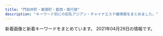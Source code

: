 ```yaml
---
title: "門前仲町・東陽町・葛西・南行徳"
description: "キーワード別にの巨乳アジアン・チャイナエステ嬢情報をまとめました。"
---
```


新着画像と新着キーワードをまとめています。
2021年04月29日の情報です。

<DmmAffiliateIns />
<KeywordTable
  shops={
    [
    {
        "keywords": {
            "82": 7,
            "C": 45,
            "E": 7,
            "84": 6,
            "88": 14,
            "87": 26,
            "85": 26,
            "86": 44,
            "D": 71
        },
        "name": "Pussy Cat",
        "url": "http://www.pussycat.esjoho.com/",
        "img_links": [
            "http://www.pussycat.esjoho.com/files/042-03.jpg",
            "http://www.pussycat.esjoho.com/photo_news/upimg/539325db2737770376_0.jpg",
            "http://www.pussycat.esjoho.com/files/024.jpg",
            "http://www.pussycat.esjoho.com/images/m2.jpg",
            "http://www.pussycat.esjoho.com/photo_news/upimg/828135e4b6e272dcc3_0.jpg",
            "http://www.pussycat.esjoho.com/photo_news/upimg/877905d08471b23032_0.jpg",
            "http://www.pussycat.esjoho.com/files/011-03.jpg",
            "http://www.pussycat.esjoho.com/photo_news/upimg/440565e16a8a498ba0_0.jpg",
            "http://www.pussycat.esjoho.com/images/rsubt6.png",
            "http://www.pussycat.esjoho.com/photo_news/upimg/312165e12adadc0638_0.jpg",
            "http://www.pussycat.esjoho.com/photo_news/upimg/228465ef03565baeb2_0.jpg",
            "http://www.pussycat.esjoho.com/files/041-03.jpg",
            "http://www.pussycat.esjoho.com/photo_news/upimg/588496059ae5e97040_0.jpg",
            "http://www.pussycat.esjoho.com/photo_news/upimg/920375fd9d44baad7f_0.jpg",
            "http://www.pussycat.esjoho.com/files/012.jpg",
            "http://www.pussycat.esjoho.com/files/047-02.jpg",
            "http://www.pussycat.esjoho.com/images/m6.jpg",
            "http://www.pussycat.esjoho.com/images/b-tel.png",
            "http://www.pussycat.esjoho.com/photo_news/upimg/556035b3207e240b54_0.jpg",
            "http://www.pussycat.esjoho.com/photo_news/upimg/527315e31414915ded_1.jpg",
            "http://www.pussycat.esjoho.com/files/014-02.jpg",
            "http://www.pussycat.esjoho.com/photo_news/upimg/904465b6c0c62502fb_0.jpg",
            "http://www.pussycat.esjoho.com/files/024-02.jpg",
            "http://www.pussycat.esjoho.com/photo_news/upimg/336315ba0d3aaaff3b_0.jpg",
            "http://www.pussycat.esjoho.com/images/slider-img001.jpg",
            "http://www.pussycat.esjoho.com/files/038-02.jpg",
            "http://www.pussycat.esjoho.com/photo_news/upimg/831555c0f56a6077d2_1.jpg",
            "http://www.pussycat.esjoho.com/files/041.jpg",
            "http://www.pussycat.esjoho.com/images/esthe1.jpg",
            "http://www.pussycat.esjoho.com/files/021.jpg",
            "http://www.pussycat.esjoho.com/files/021-02.jpg",
            "http://www.pussycat.esjoho.com/images/tel2.png",
            "http://www.pussycat.esjoho.com/files/016-03.jpg",
            "http://www.pussycat.esjoho.com/photo_news/upimg/793885bb1ce8539488_0.jpg",
            "http://www.pussycat.esjoho.com/images/m1.jpg",
            "http://www.pussycat.esjoho.com/files/038.jpg",
            "http://www.pussycat.esjoho.com/files/011-02.jpg",
            "http://www.pussycat.esjoho.com/files/045-03.jpg",
            "http://www.pussycat.esjoho.com/images/esthe3.jpg",
            "http://www.pussycat.esjoho.com/files/015-02.jpg",
            "http://www.pussycat.esjoho.com/files/022-03.jpg",
            "http://www.pussycat.esjoho.com/photo_news/upimg/796335c3324299839a_0.jpg",
            "http://www.pussycat.esjoho.com/files/018-03.jpg",
            "http://www.pussycat.esjoho.com/files/015-03.jpg",
            "http://www.pussycat.esjoho.com/files/045.jpg",
            "http://www.pussycat.esjoho.com/images/m3.jpg",
            "http://www.pussycat.esjoho.com/files/015.jpg",
            "http://www.pussycat.esjoho.com/files/022.jpg",
            "http://www.pussycat.esjoho.com/photo_news/upimg/739045f97e90e854d5_0.jpg",
            "http://www.pussycat.esjoho.com/files/016-02.jpg",
            "http://www.pussycat.esjoho.com/files/013-02.jpg",
            "http://www.pussycat.esjoho.com/files/028.jpg",
            "http://www.pussycat.esjoho.com/photo_news/upimg/267825fe2ffc12c39d_1.jpg",
            "http://www.pussycat.esjoho.com/files/012-03.jpg",
            "http://www.pussycat.esjoho.com/images/rsubt1.png",
            "http://www.pussycat.esjoho.com/photo_news/upimg/738215f5076539165d_0.jpg",
            "http://www.pussycat.esjoho.com/files/018.jpg",
            "http://www.pussycat.esjoho.com/photo_news/upimg/955745e5735b0ad897_0.jpg",
            "http://www.pussycat.esjoho.com/files/014-03.jpg",
            "http://www.pussycat.esjoho.com/photo_news/upimg/890295b1f7ebb0b15a_1.jpg",
            "http://www.pussycat.esjoho.com/files/028-03.jpg",
            "http://www.pussycat.esjoho.com/photo_news/upimg/267825fe2ffc12c39d_0.jpg",
            "http://www.pussycat.esjoho.com/images/b-online.png",
            "http://www.pussycat.esjoho.com/files/011.jpg",
            "http://www.pussycat.esjoho.com/photo_news/upimg/819355b87bfb3e4692_0.jpg",
            "http://www.pussycat.esjoho.com/photo_news/upimg/287875b8345a0f195d_0.jpg",
            "http://www.pussycat.esjoho.com/files/024-03.jpg",
            "http://www.pussycat.esjoho.com/files/047-03.jpg",
            "http://www.pussycat.esjoho.com/photo_news/upimg/759985c3c5c332d36e_0.jpg",
            "http://www.pussycat.esjoho.com/photo_news/upimg/510715f1e53af03bef_0.jpg",
            "http://www.pussycat.esjoho.com/files/016.jpg",
            "http://www.pussycat.esjoho.com/images/rsubt7.png",
            "http://www.pussycat.esjoho.com/files/010-02.jpg",
            "http://www.pussycat.esjoho.com/photo_news/upimg/955745e5735b0ad897_1.jpg",
            "http://www.pussycat.esjoho.com/photo_news/upimg/20230606aa9f5b1af9_0.jpg",
            "http://www.pussycat.esjoho.com/files/022-02.jpg",
            "http://www.pussycat.esjoho.com/photo_news/upimg/787045c8b54142c99d_0.jpg",
            "http://www.pussycat.esjoho.com/images/rsubt2.png",
            "http://www.pussycat.esjoho.com/files/047.jpg",
            "http://www.pussycat.esjoho.com/files/028-02.jpg",
            "http://www.pussycat.esjoho.com/files/021-03.jpg",
            "http://www.pussycat.esjoho.com/files/010-03.jpg",
            "http://www.pussycat.esjoho.com/files/013.jpg",
            "http://www.pussycat.esjoho.com/files/017.jpg",
            "http://www.pussycat.esjoho.com/photo_news/upimg/442605d3f99cdb9471_0.jpg",
            "http://www.pussycat.esjoho.com/files/039-03.jpg",
            "http://www.pussycat.esjoho.com/files/042-02.jpg",
            "http://www.pussycat.esjoho.com/files/018-02.jpg",
            "http://www.pussycat.esjoho.com/files/014.jpg",
            "http://www.pussycat.esjoho.com/photo_news/upimg/924275fc7211843872_0.jpg",
            "http://www.pussycat.esjoho.com/photo_news/upimg/831555c0f56a6077d2_0.jpg",
            "http://www.pussycat.esjoho.com/images/rsubt3.png",
            "http://www.pussycat.esjoho.com/images/slider-img002.jpg",
            "http://www.pussycat.esjoho.com/photo_news/upimg/527315e31414915ded_0.jpg",
            "http://www.pussycat.esjoho.com/images/rsubt5.png",
            "http://www.pussycat.esjoho.com/files/041-02.jpg",
            "http://www.pussycat.esjoho.com/files/045-02.jpg",
            "http://www.pussycat.esjoho.com/files/017-02.jpg",
            "http://www.pussycat.esjoho.com/files/039-02.jpg",
            "http://www.pussycat.esjoho.com/photo_news/upimg/50003604f11c6021a3_0.jpg",
            "http://www.pussycat.esjoho.com/images/m4.jpg",
            "http://www.pussycat.esjoho.com/photo_news/upimg/764145ff82dd89bbf9_0.jpg",
            "http://www.pussycat.esjoho.com/photo_news/upimg/698175c8b541154864_0.jpg",
            "http://www.pussycat.esjoho.com/files/038-03.jpg",
            "http://www.pussycat.esjoho.com/files/039.jpg",
            "http://www.pussycat.esjoho.com/images/esthe2.jpg",
            "http://www.pussycat.esjoho.com/photo_news/upimg/646585db681550282a_0.jpg",
            "http://www.pussycat.esjoho.com/photo_news/upimg/698295d75fbe2cd885_0.jpg",
            "http://www.pussycat.esjoho.com/files/012-02.jpg",
            "http://www.pussycat.esjoho.com/files/013-03.jpg",
            "http://www.pussycat.esjoho.com/files/042.jpg",
            "http://www.pussycat.esjoho.com/photo_news/upimg/810955b1a46afe8052_0.jpg",
            "http://www.pussycat.esjoho.com/images/rsubt4.png",
            "http://www.pussycat.esjoho.com/files/017-03.jpg",
            "http://www.pussycat.esjoho.com/photo_news/upimg/943465c38225f78a78_0.jpg",
            "http://www.pussycat.esjoho.com/files/010.jpg",
            "http://www.pussycat.esjoho.com/photo_news/upimg/194565b4308eccaf74_0.jpg"
        ],
        "station": "\u884c\u5fb3\u99c5"
    },
    {
        "img_links": [
            "http://aphrodite-est.xyz/img/no.png",
            "http://aphrodite-est.xyz/img/nav-001.png",
            "http://aphrodite-est.xyz/img/cg03.png",
            "http://aphrodite-est.xyz/img/stt.jpg",
            "http://aphrodite-est.xyz/img/nav-006.png",
            "http://aphrodite-est.xyz/img/cg01.png",
            "http://aphrodite-est.xyz/img/nav-005.png",
            "http://aphrodite-est.xyz/img/cg05.png",
            "http://aphrodite-est.xyz/img/cg07.png",
            "http://aphrodite-est.xyz/img/cg04.png",
            "http://aphrodite-est.xyz/img/cg06.png",
            "http://aphrodite-est.xyz/img/top01.png",
            "http://aphrodite-est.xyz/img/cg08.png",
            "http://aphrodite-est.xyz/img/tel.png",
            "http://aphrodite-est.xyz/img/nav-004.png",
            "http://aphrodite-est.xyz/img/cg09.png",
            "http://aphrodite-est.xyz/img/nav-002.png",
            "http://aphrodite-est.xyz/img/nav-003.png",
            "http://aphrodite-est.xyz/img/cg02.png",
            "http://aphrodite-est.xyz/img/stb.jpg"
        ],
        "keywords": {
            "86": 7,
            "D": 4,
            "85": 2,
            "C": 2,
            "E": 3
        },
        "name": "\u30b3\u30b3\u30a2",
        "station": "\u884c\u5fb3\u99c5\u5357\u53e3",
        "url": "http://aphrodite-est.xyz/"
    },
    {
        "name": "\u30ea\u30d5\u30ec\u30c3\u30b7\u30e5",
        "keywords": {},
        "station": "\u6728\u5834\u99c5A4\u51fa\u53e3",
        "img_links": [
            "http://iyasinote.xyz/_src/20850011/s2.jpg",
            "http://iyasinote.xyz/_src/20272588/sign.png",
            "http://iyasinote.xyz/_src/20272575/sign.png",
            "http://iyasinote.xyz/_src/20272581/sign.png",
            "http://iyasinote.xyz/_src/23776260/wechatimg249_20180701185537417.jpg",
            "http://iyasinote.xyz/_src/20272599/back.png",
            "http://iyasinote.xyz/_src/20272578/b1.png",
            "http://iyasinote.xyz/_src/20272623/back.png",
            "http://iyasinote.xyz/_src/20272608/back.png",
            "http://iyasinote.xyz/_src/20272594/x3.png",
            "http://iyasinote.xyz/_src/23776259/wechatimg249_20180701185537417.jpg",
            "http://iyasinote.xyz/_src/20272643/index_09.png",
            "http://iyasinote.xyz/_src/20272567/sign.png",
            "http://iyasinote.xyz/_src/20272568/img20151209023726260995.jpg",
            "http://iyasinote.xyz/_src/20272590/x1.png",
            "http://iyasinote.xyz/_src/20850006/s1.jpg",
            "http://iyasinote.xyz/_src/20272585/back.png",
            "http://iyasinote.xyz/_src/20850017/s3.jpg",
            "http://iyasinote.xyz/_src/20272569/_x1m6343.jpg",
            "http://iyasinote.xyz/_src/20272636/back.png",
            "http://iyasinote.xyz/_src/20272684/s2.jpg",
            "http://iyasinote.xyz/_src/20272571/img20160403102850637767.jpg",
            "http://iyasinote.xyz/_src/20272642/index_08.png",
            "http://iyasinote.xyz/_src/20272683/s3.jpg",
            "http://iyasinote.xyz/_src/20272639/index_04.png",
            "http://iyasinote.xyz/_src/20272584/tel.png",
            "http://iyasinote.xyz/_src/20272631/x3.png",
            "http://iyasinote.xyz/_src/32108882/img20190623174539069990.jpg",
            "http://iyasinote.xyz/_src/21196925/img20180526163006762357.jpg",
            "http://iyasinote.xyz/_src/20272668/info1.png",
            "http://iyasinote.xyz/_src/20272618/x3.png",
            "http://iyasinote.xyz/_src/20272583/tel.png",
            "http://iyasinote.xyz/_src/20272602/sign.png",
            "http://iyasinote.xyz/_src/20272573/b1.png",
            "http://iyasinote.xyz/_src/20272665/img20160204005259325917.jpg",
            "http://iyasinote.xyz/_src/20272641/index_11.png",
            "http://iyasinote.xyz/_src/20272626/sign.png",
            "http://iyasinote.xyz/_src/20272644/s1.jpg",
            "http://iyasinote.xyz/_src/20272612/sign.png",
            "http://iyasinote.xyz/_src/20272614/x1.png",
            "http://iyasinote.xyz/_src/20272628/x1.png",
            "http://iyasinote.xyz/_src/20272570/dscf1336.jpg",
            "http://iyasinote.xyz/_src/20272640/index_05.png"
        ],
        "url": "http://iyasinote.xyz/"
    },
    {
        "name": "\u967d\u3060\u307e\u308a",
        "keywords": {},
        "station": "\u6728\u5834\u99c51\u756a\u51fa\u53e3",
        "url": "https://fussahoney.work/",
        "img_links": [
            "https://fussahoney.work/_src/55644663/img20210424151308520968.jpg",
            "https://fussahoney.work/_src/55644743/img20210424215411497301.jpg",
            "https://fussahoney.work/_src/55644739/back.png",
            "https://fussahoney.work/_src/55644734/img20210424215208455865.jpg",
            "https://fussahoney.work/_src/55644676/img20210424195227478527.jpg",
            "https://fussahoney.work/_src/55644727/img20210424214533972247.jpg",
            "https://fussahoney.work/_src/55644795/wechatimg1670.jpg",
            "https://fussahoney.work/_src/55644694/gallery4.jpg",
            "https://fussahoney.work/_src/55662288/cam.jpg",
            "https://fussahoney.work/_src/55644649/slider1.png",
            "https://fussahoney.work/_src/55644753/img20210424215533641005.jpg",
            "https://fussahoney.work/_src/55644756/img20210424215533641005.jpg",
            "https://fussahoney.work/_src/55644730/img20210424214533972247.jpg",
            "https://fussahoney.work/_src/55644641/navi_03.png",
            "https://fussahoney.work/_src/55644690/gallery2.jpg",
            "https://fussahoney.work/_src/55644747/img20210424215411497301.jpg",
            "https://fussahoney.work/_src/55644650/slider2.png",
            "https://fussahoney.work/_src/55644731/img20210424214533972247.jpg",
            "https://fussahoney.work/_src/55644698/gallery6.jpg",
            "https://fussahoney.work/_src/55644726/img20210424214526317949.jpg",
            "https://fussahoney.work/_src/55644770/index_08.png",
            "https://fussahoney.work/_src/55644759/back.png",
            "https://fussahoney.work/_src/55644673/back.png",
            "https://fussahoney.work/_src/55644744/img20210424215411497301.jpg",
            "https://fussahoney.work/_src/55644659/img20210423214544782918.jpg",
            "https://fussahoney.work/_src/55644798/wechatimg1670.jpg",
            "https://fussahoney.work/_src/55644658/img20210423214535183420.jpg",
            "https://fussahoney.work/_src/55644666/back.png",
            "https://fussahoney.work/_src/55644757/img20210424215533641005.jpg",
            "https://fussahoney.work/_src/55644764/index_04.png",
            "https://fussahoney.work/_src/55644800/back.png",
            "https://fussahoney.work/_src/55644768/index_06.png",
            "https://fussahoney.work/_src/55644639/navi_02.png",
            "https://fussahoney.work/_src/55644706/gallery-22.jpg",
            "https://fussahoney.work/_src/55644680/img20210424195413788207.jpg",
            "https://fussahoney.work/_src/55644668/back.png",
            "https://fussahoney.work/_src/55644643/navi_04.png",
            "https://fussahoney.work/_src/55644637/navi_01.png",
            "https://fussahoney.work/_src/55644692/gallery3.jpg",
            "https://fussahoney.work/_src/55644721/back.png",
            "https://fussahoney.work/_src/55644729/img20210424214526317949.jpg",
            "https://fussahoney.work/_src/55644701/back.png",
            "https://fussahoney.work/_src/55644660/img20210423214551710442.jpg",
            "https://fussahoney.work/_src/55644766/index_05.png",
            "https://fussahoney.work/_src/55644653/slider5.png",
            "https://fussahoney.work/_src/55644797/wechatimg1670.jpg",
            "https://fussahoney.work/_src/55644678/img20210424195339075333.jpg",
            "https://fussahoney.work/_src/55644652/slider4.png",
            "https://fussahoney.work/_src/55644787/img20210425142153125833.jpg",
            "https://fussahoney.work/_src/55647362/img20210425172639203334.png",
            "https://fussahoney.work/_src/55644728/img20210424214526317949.jpg",
            "https://fussahoney.work/_src/55644733/img20210424215208455865.jpg",
            "https://fussahoney.work/_src/55644749/back.png",
            "https://fussahoney.work/_src/55644715/back.png",
            "https://fussahoney.work/_src/55644794/wechatimg1670.jpg",
            "https://fussahoney.work/_src/55644685/back.png",
            "https://fussahoney.work/_src/55644688/gallery1.jpg",
            "https://fussahoney.work/_src/55644754/img20210424215533641005.jpg",
            "https://fussahoney.work/_src/55748342/wechatimg1670.jpg",
            "https://fussahoney.work/_src/55644737/img20210424215208455865.jpg",
            "https://fussahoney.work/_src/55644736/img20210424215208455865.jpg",
            "https://fussahoney.work/_src/55644774/img20210425125358226802.png",
            "https://fussahoney.work/_src/55644696/gallery5.jpg",
            "https://fussahoney.work/_src/55644651/slider3.png",
            "https://fussahoney.work/_src/55644682/img20210424195446755472.jpg",
            "https://fussahoney.work/_src/55644645/navi_05.png",
            "https://fussahoney.work/_src/55662289/cam2.jpg",
            "https://fussahoney.work/_src/55644772/index_09.png",
            "https://fussahoney.work/_src/55644708/gallery11.jpg",
            "https://fussahoney.work/_src/55644704/gallery-21.jpg",
            "https://fussahoney.work/_src/55644746/img20210424215411497301.jpg",
            "https://fussahoney.work/_src/55644710/gallery22.jpg"
        ]
    },
    {
        "name": "\u3084\u3059\u3089\u304d",
        "keywords": {},
        "img_links": [
            "http://k-rlx.com/images/staff_10.jpg",
            "http://k-rlx.com/images/index_13.jpg",
            "http://k-rlx.com/images/index_05.jpg",
            "http://k-rlx.com/girl/04.jpg",
            "http://k-rlx.com/images/rec_11.jpg",
            "http://k-rlx.com/images/index_09.jpg",
            "http://k-rlx.com/images/index_25.jpg",
            "http://k-rlx.com/images/index_23.jpg",
            "http://k-rlx.com/images/info_11.jpg",
            "http://k-rlx.com/images/index_28.jpg",
            "http://k-rlx.com/images/index_08.jpg",
            "http://k-rlx.com/images/index_15.jpg",
            "http://k-rlx.com/images/index_06.jpg",
            "http://k-rlx.com/girl/06.jpg",
            "http://k-rlx.com/girl/01a.jpg",
            "http://k-rlx.com/images/index_02.jpg",
            "http://k-rlx.com/images/index_07.jpg",
            "http://k-rlx.com/images/index_32.jpg",
            "http://k-rlx.com/images/index_04.jpg",
            "http://k-rlx.com/images/index_03.jpg",
            "http://k-rlx.com/images/sub_foot.png",
            "http://k-rlx.com/images/index_27.jpg",
            "http://k-rlx.com/images/index_30.jpg",
            "http://k-rlx.com/images/index_29.jpg",
            "http://k-rlx.com/images/index_01.jpg",
            "http://k-rlx.com/images/rec_10.jpg",
            "http://k-rlx.com/images/index_20.jpg",
            "http://k-rlx.com/images/index_24.jpg",
            "http://k-rlx.com/images/index_14.jpg",
            "http://k-rlx.com/images/index_16.jpg",
            "http://k-rlx.com/images/index_17.jpg",
            "http://k-rlx.com/images/info_10.jpg",
            "http://k-rlx.com/girl/05.jpg",
            "http://k-rlx.com/girl/00.jpg",
            "http://k-rlx.com/girl/03.jpg",
            "http://k-rlx.com/images/index_12.jpg",
            "http://k-rlx.com/girl/01.jpg",
            "http://k-rlx.com/images/index_22.jpg",
            "http://k-rlx.com/images/index_31.jpg",
            "http://k-rlx.com/girl/02.jpg",
            "http://k-rlx.com/images/index_26.jpg",
            "http://k-rlx.com/girl/07.jpg",
            "http://k-rlx.com/images/index_21.jpg",
            "http://k-rlx.com/images/index_10.jpg"
        ],
        "url": "http://k-rlx.com/",
        "station": "\u845b\u897f\u99c5\u535a\u7269\u9928\u53e3"
    },
    {
        "url": "http://www.bestlove.esjp.info/",
        "img_links": [
            "http://www.bestlove.esjp.info/images/call.png",
            "http://www.bestlove.esjp.info/images/m-top-right03.jpg",
            "http://www.bestlove.esjp.info/photo_news/upimg/849236066c0874c4c8_0.jpg",
            "http://www.bestlove.esjp.info/files/004.jpg",
            "http://www.bestlove.esjp.info/images/m-top-right04.jpg",
            "http://www.bestlove.esjp.info/files/001.jpg",
            "http://www.bestlove.esjp.info/images/top-left01.jpg",
            "http://www.bestlove.esjp.info/images/m-head.jpg",
            "http://www.bestlove.esjp.info/images/m-top-right01.jpg",
            "http://www.bestlove.esjp.info/files/003.jpg",
            "http://www.bestlove.esjp.info/images/m-top02.jpg",
            "http://www.bestlove.esjp.info/photo_news/upimg/20664608653e38f8a6_0.jpg",
            "http://www.bestlove.esjp.info/images/m-right.jpg",
            "http://www.bestlove.esjp.info/images/m-left.jpg",
            "http://www.bestlove.esjp.info/files/002.jpg",
            "http://www.bestlove.esjp.info/images/m-top03.jpg",
            "http://www.bestlove.esjp.info/images/m-top-right02.jpg",
            "http://www.bestlove.esjp.info/images/m-yejiao.jpg"
        ],
        "station": "\u9580\u524d\u4ef2\u753a\u99c54\u756a\u53e3",
        "name": "Best Love",
        "keywords": {
            "88": 2,
            "87": 4,
            "86": 2,
            "D": 6,
            "C": 2
        }
    },
    {
        "img_links": [
            "https://static.wixstatic.com/media/0e987e_ecd7951dee7f42ee8d19da6acf10e545~mv2.png",
            "https://static.wixstatic.com/media/0e987e_cfdd0d64f4194102b1b5e79b9f13ab93~mv2_d_3225_2419_s_4_2.jpg",
            "https://static.wixstatic.com/media/0e987e_a1b224f50322408086988edc5198b273~mv2.jpg",
            "https://static.wixstatic.com/media/0e987e_4eea8036a1684d93b818072fe6423fa4~mv2.jpg",
            "https://static.wixstatic.com/media/0e987e_8079ae0f0d664248b7ef2ee6dda92782~mv2.png",
            "https://static.wixstatic.com/media/1fd55af04cc9e233f6ca4e29b72ebb00.png",
            "https://static.wixstatic.com/media/0e987e_64a2635496c2491d87b7a6c3e2a3199f~mv2.png",
            "https://static.wixstatic.com/media/0e987e_88bebfebb7174ba7b6cbf72e7d9319e7~mv2.jpeg",
            "https://static.wixstatic.com/media/0e987e_1b192f7e81e74112b0226c8e6a717c8f~mv2.jpg",
            "https://static.wixstatic.com/media/0e987e_04865866db29405f837253bbbb514370~mv2.jpg",
            "https://static.wixstatic.com/media/0e987e_f81114d4a5824d15974d25ecb4b8bdf0~mv2.png",
            "https://static.wixstatic.com/media/41d000_8ebb7d13d81ea4139c54644b997e8076.png",
            "https://static.wixstatic.com/media/0e987e_1679ce0bb843404cba048e3d4a181a6c~mv2_d_2207_3225_s_2.jpg",
            "https://static.wixstatic.com/media/0e987e_66dae9fff67a4a7a8ae0dc9e20f796f8~mv2.png"
        ],
        "station": "\u7be0\u5d0e\u99c5\u897f\u53e3",
        "url": "https://277025115.wixsite.com/mysite-1/",
        "name": "MINAEN",
        "keywords": {
            "\u4e73": 1
        }
    },
    {
        "keywords": {
            "F": 2,
            "E": 2,
            "D": 2,
            "G": 2
        },
        "name": "\u884c\u5fb3\u5b66\u5712",
        "url": "http://gakuen.xyz.mn/",
        "img_links": [
            "http://gakuen.xyz.mn/photos/sites/71/2019/09/2019092719211853.jpg",
            "http://gakuen.xyz.mn/photos/sites/71/2020/02/2020022618290662.jpg",
            "http://gakuen.xyz.mn/photos/sites/71/2019/10/2019101811390877.jpg",
            "http://gakuen.xyz.mn/photos/sites/71/2019/12/2019120817483319.jpg",
            "http://gakuen.xyz.mn/photos/sites/71/2020/10/2020102412595563.jpg",
            "http://gakuen.xyz.mn/photos/sites/71/2020/11/2020112517584561.jpg",
            "http://gakuen.xyz.mn/photos/sites/71/2019/12/2019121619230170.jpg",
            "http://gakuen.xyz.mn/photos/sites/71/2021/04/2021040315072564-e1617430071942.jpeg",
            "http://gakuen.xyz.mn/images/s_link.jpg",
            "http://gakuen.xyz.mn/photos/sites/71/2020/01/2020011015294716.jpg",
            "http://gakuen.xyz.mn/images/g16.jpg",
            "http://gakuen.xyz.mn/photos/sites/71/2019/10/2019102420321841.jpg",
            "http://gakuen.xyz.mn/photos/sites/71/2021/04/2021040917343160.jpg",
            "http://gakuen.xyz.mn/images/g7.jpg",
            "http://gakuen.xyz.mn/photos/sites/71/2020/08/2020081616440837.jpg",
            "http://gakuen.xyz.mn/photos/sites/71/2020/01/2020010713430218.jpg",
            "http://gakuen.xyz.mn/photos/sites/71/2020/11/2020111416130515.jpg",
            "http://gakuen.xyz.mn/images/top.jpg",
            "http://gakuen.xyz.mn/images/news1.jpg",
            "http://gakuen.xyz.mn/images/g10.jpg",
            "http://gakuen.xyz.mn/photos/sites/71/2020/06/2020061015582330.jpg",
            "http://gakuen.xyz.mn/images/g8.jpg",
            "http://gakuen.xyz.mn/photos/sites/71/2021/01/2021011516005173.jpeg",
            "http://gakuen.xyz.mn/photos/sites/71/2020/02/2020021414323643.jpg",
            "http://gakuen.xyz.mn/images/staff_bj3.jpg",
            "http://gakuen.xyz.mn/photos/sites/71/2021/04/2021041917464125-e1618822013542.jpeg",
            "http://gakuen.xyz.mn/photos/sites/71/2021/04/2021042810263779.jpg",
            "http://gakuen.xyz.mn/photos/sites/71/2021/04/2021041917552189.jpg",
            "http://gakuen.xyz.mn/photos/sites/71/2020/09/2020092819121522.jpg",
            "http://gakuen.xyz.mn/images/info2.jpg",
            "http://gakuen.xyz.mn/photos/sites/71/2019/10/2019101811500268.jpg",
            "http://gakuen.xyz.mn/images/s_cosplay.jpg",
            "http://gakuen.xyz.mn/photos/sites/71/2019/10/2019102816572380.jpg",
            "http://gakuen.xyz.mn/photos/sites/71/2020/03/2020032610084881.jpg",
            "http://gakuen.xyz.mn/photos/sites/71/2020/02/2020020317060366.jpg",
            "http://gakuen.xyz.mn/photos/sites/71/2020/07/2020072818553775.jpg",
            "http://gakuen.xyz.mn/photos/sites/71/2020/03/2020030915313184.jpeg",
            "http://gakuen.xyz.mn/photos/sites/71/2019/11/2019111517040618.jpg",
            "http://gakuen.xyz.mn/photos/sites/71/2020/02/2020022210241571.jpg",
            "http://gakuen.xyz.mn/photos/sites/71/2020/04/2020040816463188.jpg",
            "http://gakuen.xyz.mn/images/s_staff.jpg",
            "http://gakuen.xyz.mn/images/1.jpg",
            "http://gakuen.xyz.mn/images/g3.jpg",
            "http://gakuen.xyz.mn/photos/sites/71/2019/09/2019092719211544.jpg",
            "http://gakuen.xyz.mn/images/pick.jpg",
            "http://gakuen.xyz.mn/images/g2.jpg",
            "http://gakuen.xyz.mn/images/g15.jpg",
            "http://gakuen.xyz.mn/images/2.jpg",
            "http://gakuen.xyz.mn/photos/sites/71/2021/04/2021040917371526.jpg",
            "http://gakuen.xyz.mn/photos/sites/71/2020/06/2020062110420119.jpg",
            "http://gakuen.xyz.mn/photos/sites/71/2021/04/2021042719583960-e1619521127868.jpeg",
            "http://gakuen.xyz.mn/photos/sites/71/2020/02/2020020317175855.jpg",
            "http://gakuen.xyz.mn/images/mobile.jpg",
            "http://gakuen.xyz.mn/images/g1.jpg",
            "http://gakuen.xyz.mn/photos/sites/71/2021/04/2021040917170299-e1617956231868.jpeg",
            "http://gakuen.xyz.mn/images/g13.jpg",
            "http://gakuen.xyz.mn/photos/sites/71/2020/12/2020122014304059.jpg",
            "http://gakuen.xyz.mn/images/g17.jpg",
            "http://gakuen.xyz.mn/images/info.jpg"
        ],
        "station": "\u884c\u5fb3\u99c5\u5357\u53e3"
    },
    {
        "url": "http://green-es.info/",
        "station": "\u6771\u967d\u753a\u99c52\u756a\u51fa\u53e3",
        "name": "\u30b0\u30ea\u30fc\u30f3",
        "keywords": {
            "85": 1,
            "89": 1,
            "87": 2,
            "92": 1,
            "86": 1
        },
        "img_links": [
            "http://green-es.info/img/eri.jpg",
            "http://green-es.info/images/6.jpg",
            "http://green-es.info/images/1.jpg",
            "http://green-es.info/img/eri1.jpg",
            "http://green-es.info/img/risa.jpg",
            "http://green-es.info/images/5.jpg",
            "http://green-es.info/img/koko.jpg",
            "http://green-es.info/images/news.jpg",
            "http://green-es.info/img/risa1.jpg",
            "http://green-es.info/images/rem.jpg",
            "http://green-es.info/img/koko1.jpg",
            "http://green-es.info/images/tt.jpg",
            "http://green-es.info/images/staff_t.jpg",
            "http://green-es.info/img/haru.jpg",
            "http://green-es.info/img/yuki1.jpg",
            "http://green-es.info/images/tp.png",
            "http://green-es.info/img/yuki.jpg",
            "http://green-es.info/img/rika1.jpg",
            "http://green-es.info/images/4.jpg",
            "http://green-es.info/images/2.jpg",
            "http://green-es.info/img/rika.jpg",
            "http://green-es.info/images/interior_t.jpg",
            "http://green-es.info/images/3.jpg",
            "http://green-es.info/images/interior.png",
            "http://green-es.info/img/haru1.jpg",
            "http://green-es.info/images/mobile.jpg"
        ]
    },
    {
        "name": "Aegean Sea\u30fb\u30a8\u30fc\u30b2\u6d77",
        "url": "http://est-lux.com/",
        "img_links": [
            "http://est-lux.com/img/ttl_recbnr.png",
            "http://est-lux.com/staff/momo/01.jpg",
            "http://est-lux.com/img/ttl_mobile.png",
            "http://est-lux.com/pic/campaign.png",
            "http://est-lux.com/staff/aya/01.jpg",
            "http://est-lux.com/staff/momo/01mb.jpg",
            "http://est-lux.com/img/ttl_staff.png",
            "http://est-lux.com/staff/miharu/01mb.jpg",
            "http://est-lux.com/i/files/homeimg.jpg",
            "http://est-lux.com/pic/head.png",
            "http://est-lux.com/img/access/address.png",
            "http://est-lux.com/staff/koko/01mb.jpg",
            "http://est-lux.com/staff/koko/01.jpg",
            "http://est-lux.com/staff/haruka/01.jpg",
            "http://est-lux.com/staff/rina/01mb.jpg",
            "http://est-lux.com/staff/sakura/01.jpg",
            "http://est-lux.com/staff/haruka/01mb.jpg",
            "http://est-lux.com/staff/miharu/01.jpg",
            "http://est-lux.com/staff/rina/01.jpg",
            "http://est-lux.com/staff/aya/01mb.jpg",
            "http://est-lux.com/staff/sakura/01mb.jpg"
        ],
        "keywords": {
            "C": 16
        },
        "station": "\u845b\u897f\u99c5\u4e2d\u592e\u53e3"
    },
    {
        "name": "\u6625 -\u306f\u308b-",
        "img_links": [
            "http://www.lover.iesjp.com/images/sp_tit_therapist.png",
            "http://www.lover.iesjp.com/files/001.jpg",
            "http://www.lover.iesjp.com/files/004.jpg",
            "http://www.lover.iesjp.com/files/001-02.jpg",
            "http://www.lover.iesjp.com/images/tit_therapist.png",
            "http://www.lover.iesjp.com/images/maining.jpg",
            "http://www.lover.iesjp.com/files/002-03.jpg",
            "http://www.lover.iesjp.com/files/005-03.jpg",
            "http://www.lover.iesjp.com/files/005-02.jpg",
            "http://www.lover.iesjp.com/files/004-03.jpg",
            "http://www.lover.iesjp.com/files/005.jpg",
            "http://www.lover.iesjp.com/files/004-02.jpg",
            "http://www.lover.iesjp.com/files/001-03.jpg",
            "http://www.lover.iesjp.com/images/tit_new.png",
            "http://www.lover.iesjp.com/images/img_tel.png",
            "http://www.lover.iesjp.com/images/sp_top.jpg",
            "http://www.lover.iesjp.com/images/sp_tit_new.png",
            "http://www.lover.iesjp.com/images/top.jpg",
            "http://www.lover.iesjp.com/files/002.jpg",
            "http://www.lover.iesjp.com/files/002-02.jpg"
        ],
        "station": "\u9580\u524d\u4ef2\u753a\u99c56\u756a\u51fa\u53e3",
        "keywords": {
            "87": 18,
            "C": 6,
            "86": 6,
            "D": 18
        },
        "url": "http://www.lover.iesjp.com/"
    },
    {
        "img_links": [],
        "url": "http://ran.xyz.mn/",
        "name": "\u82b1\u6d77",
        "keywords": {},
        "station": "\u845b\u897f\u99c5\u897f\u53e3"
    },
    {
        "img_links": [],
        "url": "http://hi-msg.com/shamballa/",
        "keywords": {},
        "name": "Shamballa\uff5e\u30b7\u30e3\u30f3\u30d0\u30e9",
        "station": "\u7be0\u5d0e\u99c5\u5317\u53e3"
    },
    {
        "keywords": {
            "E": 12,
            "85": 12,
            "86": 6,
            "C": 27,
            "88": 6,
            "D": 18,
            "87": 6
        },
        "name": "\u98a8\u7e01",
        "img_links": [
            "http://fuen.iest.info/photos/sites/2/2020/07/2020072110520047.jpg",
            "http://fuen.iest.info/images/themes/blue/s_staff.png",
            "http://fuen.iest.info/images/themes/blue/s_news.png",
            "http://fuen.iest.info/photos/sites/2/2018/12/2018121714525583.jpg",
            "http://fuen.iest.info/photos/sites/2/2020/07/2020072110520164.jpg",
            "http://fuen.iest.info/images/room3.jpg",
            "http://fuen.iest.info/images/themes/blue/line.png",
            "http://fuen.iest.info/photos/sites/2/2020/07/2020072110515940.jpg",
            "http://fuen.iest.info/images/themes/blue/mobile.jpg",
            "http://fuen.iest.info/photos/sites/2/2020/07/2020072110515835.jpg",
            "http://fuen.iest.info/images/themes/blue/s_zysx.png",
            "http://fuen.iest.info/images/themes/blue/s_ranking.png",
            "http://fuen.iest.info/images/themes/blue/no2.png",
            "http://fuen.iest.info/images/room1.jpg",
            "http://fuen.iest.info/images/themes/blue/no1.png",
            "http://fuen.iest.info/images/room4.jpg",
            "http://fuen.iest.info/images/themes/blue/r3.jpg",
            "http://fuen.iest.info/images/themes/blue/s_pickup.png",
            "http://fuen.iest.info/images/themes/blue/s_newface.png",
            "http://fuen.iest.info/images/themes/blue/s_link.png",
            "http://fuen.iest.info/images/room2.jpg",
            "http://fuen.iest.info/photos/sites/2/2020/07/2020072110520042.jpg"
        ],
        "station": "\u845b\u897f\u99c5\u897f\u53e3",
        "url": "http://fuen.iest.info/"
    },
    {
        "keywords": {
            "E": 2,
            "D": 2,
            "C": 12,
            "86": 2,
            "85": 2,
            "87": 2
        },
        "url": "http://beautygirls-station.work/",
        "img_links": [
            "http://beautygirls-station.work/sp/img/info.jpg",
            "http://beautygirls-station.work/img/sta2.jpg",
            "http://beautygirls-station.work/sp/img/t-r.jpg",
            "http://beautygirls-station.work/sp/img/botton.jpg",
            "http://beautygirls-station.work/sp/img/tit.jpg",
            "http://beautygirls-station.work/sp/img/p2.jpg",
            "http://beautygirls-station.work/sp/img/sys.jpg",
            "http://beautygirls-station.work/sp/img/t-o.jpg",
            "http://beautygirls-station.work/img/s2.jpg",
            "http://beautygirls-station.work/sp/img/p3.jpg",
            "http://beautygirls-station.work/img/st3.jpg",
            "http://beautygirls-station.work/img/st1.jpg",
            "http://beautygirls-station.work/sp/img/st3.jpg",
            "http://beautygirls-station.work/img/bod.png",
            "http://beautygirls-station.work/img/nos.jpg",
            "http://beautygirls-station.work/img/mo.png",
            "http://beautygirls-station.work/img/s3.jpg",
            "http://beautygirls-station.work/img/sta3.jpg",
            "http://beautygirls-station.work/sp/img/t-t.jpg",
            "http://beautygirls-station.work/sp/img/st2.jpg",
            "http://beautygirls-station.work/img/rom.png",
            "http://beautygirls-station.work/img/sta1.jpg",
            "http://beautygirls-station.work/sp/img/p1.jpg",
            "http://beautygirls-station.work/sp/img/pc.jpg",
            "http://beautygirls-station.work/sp/img/st1.jpg",
            "http://beautygirls-station.work/sp/img/tel.jpg",
            "http://beautygirls-station.work/sp/img/t-s.jpg",
            "http://beautygirls-station.work/img/st2.jpg",
            "http://beautygirls-station.work/img/s1.jpg",
            "http://beautygirls-station.work/sp/img/t-a.jpg",
            "http://beautygirls-station.work/img/bottom.png",
            "http://beautygirls-station.work/sp/img/time.jpg",
            "http://beautygirls-station.work/sp/img/add.jpg",
            "http://beautygirls-station.work/sp/img/pic.jpg"
        ],
        "name": "\u7f8e\u5c11\u5973\u770b\u8b77\u30b9\u30c6\u30fc\u30b7\u30e7\u30f3",
        "station": "\u9580\u524d\u4ef2\u753a\u99c53\u756a\u51fa\u53e3"
    },
    {
        "url": "http://treat-relax.com/",
        "keywords": {},
        "name": "\u5929\u4f7f\u306e\u5922",
        "img_links": [
            "http://treat-relax.com/staff/anna/02.jpg",
            "http://treat-relax.com/css/nav/nav-001.jpg",
            "http://treat-relax.com/staff/haru/01.jpg",
            "http://treat-relax.com/staff/rumi/01.jpg",
            "http://treat-relax.com/css/nav/nav-006.jpg",
            "http://treat-relax.com/staff/nana/01.jpg",
            "http://treat-relax.com/staff/anna/01.jpg",
            "http://treat-relax.com/css/top-left0001.jpg",
            "http://treat-relax.com/css/tel01.png",
            "http://treat-relax.com/css/top-left02.jpg",
            "http://treat-relax.com/staff/koko/01.jpg",
            "http://treat-relax.com/css/staff/up.jpg",
            "http://treat-relax.com/staff/ami/01.jpg",
            "http://treat-relax.com/staff/mei/02.jpg",
            "http://treat-relax.com/css/staff/new.jpg",
            "http://treat-relax.com/css/nav/nav-003.jpg",
            "http://treat-relax.com/staff/mei/01.jpg",
            "http://treat-relax.com/staff/koko/02.jpg",
            "http://treat-relax.com/css/nav/nav-005.jpg",
            "http://treat-relax.com/css/nav/nav-004.jpg",
            "http://treat-relax.com/staff/ai/01.jpg",
            "http://treat-relax.com/css/top02.jpg",
            "http://treat-relax.com/staff/ami/02.jpg",
            "http://treat-relax.com/css/nav/nav-002.jpg"
        ],
        "station": "\u897f\u845b\u897f\u99c5\u5357\u53e3"
    },
    {
        "url": "https://sweet-queen.ests.jp/",
        "station": "\u884c\u5fb3\u99c5\u5357\u53e3",
        "name": "Sweet Queen\u30fb\u30b9\u30a6\u30a3\u30fc\u30c8\u30af\u30a4\u30fc\u30f3",
        "img_links": [
            "https://sweet-queen.ests.jp/photos/sites/12/2018/05/2018052507565915.jpg",
            "https://sweet-queen.ests.jp/photos/sites/12/2020/12/2020120213320379.jpg",
            "https://sweet-queen.ests.jp/photos/sites/12/2020/06/202006221317315.jpg",
            "https://sweet-queen.ests.jp/images/s_face.jpg",
            "https://sweet-queen.ests.jp/photos/sites/12/2019/09/2019092614582660.jpg",
            "https://sweet-queen.ests.jp/photos/sites/12/2018/08/2018083009422342.jpg",
            "https://sweet-queen.ests.jp/photos/sites/12/2018/10/2018100114043182.jpg",
            "https://sweet-queen.ests.jp/photos/sites/12/2018/05/2018052507565947.jpg",
            "https://sweet-queen.ests.jp/photos/sites/12/2019/07/2019073011000090.jpg",
            "https://sweet-queen.ests.jp/photos/sites/12/2020/07/2020072713102372.jpg",
            "https://sweet-queen.ests.jp/photos/sites/12/2018/05/201805250756593.jpg",
            "https://sweet-queen.ests.jp/photos/sites/12/2020/12/2020122317262280.jpg",
            "https://sweet-queen.ests.jp/images/s_news.jpg",
            "https://sweet-queen.ests.jp/images/room1.jpg",
            "https://sweet-queen.ests.jp/photos/sites/12/2020/01/2020010912552782.jpg",
            "https://sweet-queen.ests.jp/photos/sites/12/2019/03/2019031519301066.jpg",
            "https://sweet-queen.ests.jp/photos/sites/12/2018/09/2018091109422420.jpg",
            "https://sweet-queen.ests.jp/images/room2.jpg",
            "https://sweet-queen.ests.jp/images/mobile.jpg",
            "https://sweet-queen.ests.jp/photos/sites/12/2018/11/2018112411391860.jpg",
            "https://sweet-queen.ests.jp/images/s_mobile.jpg",
            "https://sweet-queen.ests.jp/photos/sites/12/2021/03/2021032318094325.jpg",
            "https://sweet-queen.ests.jp/photos/sites/12/2020/01/2020010611404957.jpg",
            "https://sweet-queen.ests.jp/images/s_staff.png",
            "https://sweet-queen.ests.jp/photos/sites/12/2018/06/2018062609292113.jpg",
            "https://sweet-queen.ests.jp/photos/sites/12/2018/08/2018082509443047.jpg",
            "https://sweet-queen.ests.jp/photos/sites/12/2021/01/2021010819070927.jpg",
            "https://sweet-queen.ests.jp/photos/sites/12/2021/03/2021031516515050.jpg",
            "https://sweet-queen.ests.jp/photos/sites/12/2020/02/2020022712250768.jpg",
            "https://sweet-queen.ests.jp/images/s_link.png",
            "https://sweet-queen.ests.jp/photos/sites/12/2020/01/2020012916562962.jpg",
            "https://sweet-queen.ests.jp/photos/sites/12/2019/01/2019010713202685.jpg",
            "https://sweet-queen.ests.jp/photos/sites/12/2020/02/2020021813422714.jpg",
            "https://sweet-queen.ests.jp/photos/sites/12/2020/10/2020102718213243.jpg",
            "https://sweet-queen.ests.jp/photos/sites/12/2018/12/2018121114310827.jpg",
            "https://sweet-queen.ests.jp/photos/sites/12/2019/09/2019090915443421.jpg",
            "https://sweet-queen.ests.jp/photos/sites/12/2020/12/2020122317270920.jpg",
            "https://sweet-queen.ests.jp/images/top.png",
            "https://sweet-queen.ests.jp/photos/sites/12/2020/12/202012161830054.jpg"
        ],
        "keywords": {
            "C": 8,
            "83": 5,
            "89": 1,
            "82": 3,
            "84": 1,
            "E": 3,
            "D": 15,
            "86": 9,
            "85": 4,
            "90": 1,
            "F": 1,
            "87": 5
        }
    },
    {
        "keywords": {},
        "station": "\u6728\u5834\u99c52\u756a\u51fa\u53e3",
        "name": "\u30bd\u30d5\u30c8\u306a\u7a7a\u9593",
        "img_links": [
            "http://soft-room.work/images/news_b.jpg",
            "http://soft-room.work/img/mirai1.jpg",
            "http://soft-room.work/sp/staff/mirai.jpg",
            "http://soft-room.work/sp/staff/yui.jpg",
            "http://soft-room.work/images/concept.jpg",
            "http://soft-room.work/images/4.jpg",
            "http://soft-room.work/sp/images/footer.jpg",
            "http://soft-room.work/images/sm.jpg",
            "http://soft-room.work/sp/img/mina1.jpg",
            "http://soft-room.work/sp/img/mirai1.jpg",
            "http://soft-room.work/sp/images/concept.jpg",
            "http://soft-room.work/images/1.jpg",
            "http://soft-room.work/sp/img/mei1.jpg",
            "http://soft-room.work/images/news_t.jpg",
            "http://soft-room.work/staff/sora.jpg",
            "http://soft-room.work/images/tgirl.jpg",
            "http://soft-room.work/sp/images/sys1.jpg",
            "http://soft-room.work/img/juri1.jpg",
            "http://soft-room.work/sp/img/rina1.jpg",
            "http://soft-room.work/staff/rin.jpg",
            "http://soft-room.work/staff/rina.jpg",
            "http://soft-room.work/images/b1.jpg",
            "http://soft-room.work/sp/img/sora1.jpg",
            "http://soft-room.work/sp/images/interior_t.jpg",
            "http://soft-room.work/images/int1.jpg",
            "http://soft-room.work/sp/images/tel.jpg",
            "http://soft-room.work/images/staff_t.jpg",
            "http://soft-room.work/sp/staff/sora.jpg",
            "http://soft-room.work/sp/images/sys2.jpg",
            "http://soft-room.work/images/rec1.jpg",
            "http://soft-room.work/images/interior_t.jpg",
            "http://soft-room.work/images/int2.jpg",
            "http://soft-room.work/sp/staff/juri.jpg",
            "http://soft-room.work/sp/img/juri1.jpg",
            "http://soft-room.work/staff/mei.jpg",
            "http://soft-room.work/images/sys1.jpg",
            "http://soft-room.work/sp/menu/top.jpg",
            "http://soft-room.work/images/11.jpg",
            "http://soft-room.work/sp/staff/rina.jpg",
            "http://soft-room.work/images/head.jpg",
            "http://soft-room.work/staff/yui.jpg",
            "http://soft-room.work/sp/images/int4.jpg",
            "http://soft-room.work/sp/img/rina2.jpg",
            "http://soft-room.work/sp/images/rec1.jpg",
            "http://soft-room.work/sp/staff/riri.jpg",
            "http://soft-room.work/img/rina2.jpg",
            "http://soft-room.work/images/tr.jpg",
            "http://soft-room.work/img/sora1.jpg",
            "http://soft-room.work/images/12.jpg",
            "http://soft-room.work/sp/img/yui1.jpg",
            "http://soft-room.work/sp/images/topgirl.jpg",
            "http://soft-room.work/sp/images/head.jpg",
            "http://soft-room.work/img/mei1.jpg",
            "http://soft-room.work/staff/juri.jpg",
            "http://soft-room.work/img/riri1.jpg",
            "http://soft-room.work/sp/images/int1.jpg",
            "http://soft-room.work/img/rin1.jpg",
            "http://soft-room.work/sp/images/ac1.jpg",
            "http://soft-room.work/sp/images/ta.jpg",
            "http://soft-room.work/img/yui1.jpg",
            "http://soft-room.work/sp/images/staff_t.jpg",
            "http://soft-room.work/sp/images/int2.jpg",
            "http://soft-room.work/staff/mirai.jpg",
            "http://soft-room.work/images/3.jpg",
            "http://soft-room.work/sp/staff/rin.jpg",
            "http://soft-room.work/sp/images/int3.jpg",
            "http://soft-room.work/images/ac1.jpg",
            "http://soft-room.work/images/2.jpg",
            "http://soft-room.work/sp/img/riri1.jpg",
            "http://soft-room.work/sp/images/sys3.jpg",
            "http://soft-room.work/img/mina1.jpg",
            "http://soft-room.work/img/rina1.jpg",
            "http://soft-room.work/sp/staff/mei.jpg",
            "http://soft-room.work/sp/images/news.jpg",
            "http://soft-room.work/images/6.jpg",
            "http://soft-room.work/images/sys3.jpg",
            "http://soft-room.work/sp/images/b1.jpg",
            "http://soft-room.work/sp/staff/mina.jpg",
            "http://soft-room.work/staff/mina.jpg",
            "http://soft-room.work/images/7.jpg",
            "http://soft-room.work/sp/img/rin1.jpg",
            "http://soft-room.work/images/16.jpg",
            "http://soft-room.work/sp/menu/staff.jpg",
            "http://soft-room.work/images/newface.jpg",
            "http://soft-room.work/sp/images/rec2.jpg",
            "http://soft-room.work/staff/riri.jpg",
            "http://soft-room.work/sp/images/newsb.png",
            "http://soft-room.work/images/rec2.jpg",
            "http://soft-room.work/images/sys2.jpg"
        ],
        "url": "http://soft-room.work/"
    },
    {
        "img_links": [
            "http://www.yeraisha.esjp.info/files/002-02.jpg",
            "http://www.yeraisha.esjp.info/files/003-03.jpg",
            "http://www.yeraisha.esjp.info/files/014-02.jpg",
            "http://www.yeraisha.esjp.info/files/010-03.jpg",
            "http://www.yeraisha.esjp.info/files/007.jpg",
            "http://www.yeraisha.esjp.info/photo_news/upimg/287805fc9ed3c6dfd5_0.jpg",
            "http://www.yeraisha.esjp.info/files/015-02.jpg",
            "http://www.yeraisha.esjp.info/photo_news/upimg/103916020c5436cbc3_0.jpg",
            "http://www.yeraisha.esjp.info/files/003.jpg",
            "http://www.yeraisha.esjp.info/files/010-02.jpg",
            "http://www.yeraisha.esjp.info/files/015-03.jpg",
            "http://www.yeraisha.esjp.info/files/014-03.jpg",
            "http://www.yeraisha.esjp.info/photo_news/upimg/103916020c5436cbc3_1.jpg",
            "http://www.yeraisha.esjp.info/photo_news/upimg/96590602a02528f39e_1.jpg",
            "http://www.yeraisha.esjp.info/files/007-02.jpg",
            "http://www.yeraisha.esjp.info/files/001.jpg",
            "http://www.yeraisha.esjp.info/files/002-03.jpg",
            "http://www.yeraisha.esjp.info/images/m-top003.jpg",
            "http://www.yeraisha.esjp.info/photo_news/upimg/708855fa23e7b29bc6_1.jpg",
            "http://www.yeraisha.esjp.info/photo_news/upimg/287876012472ea7f2e_1.jpg",
            "http://www.yeraisha.esjp.info/files/011.jpg",
            "http://www.yeraisha.esjp.info/photo_news/upimg/569645ff576e68a2f9_1.jpg",
            "http://www.yeraisha.esjp.info/images/m-top004.jpg",
            "http://www.yeraisha.esjp.info/files/016-02.jpg",
            "http://www.yeraisha.esjp.info/files/016.jpg",
            "http://www.yeraisha.esjp.info/files/016-03.jpg",
            "http://www.yeraisha.esjp.info/photo_news/upimg/235456066b19e7057b_0.jpg",
            "http://www.yeraisha.esjp.info/files/007-03.jpg",
            "http://www.yeraisha.esjp.info/files/002.jpg",
            "http://www.yeraisha.esjp.info/files/014.jpg",
            "http://www.yeraisha.esjp.info/images/m-head01.jpg",
            "http://www.yeraisha.esjp.info/images/foot01.jpg",
            "http://www.yeraisha.esjp.info/photo_news/upimg/657035f9ba51dd5f6b_0.jpg",
            "http://www.yeraisha.esjp.info/images/call.png",
            "http://www.yeraisha.esjp.info/files/001-03.jpg",
            "http://www.yeraisha.esjp.info/files/010.jpg",
            "http://www.yeraisha.esjp.info/files/003-02.jpg",
            "http://www.yeraisha.esjp.info/photo_news/upimg/541995f8e7a123b0df_0.jpg",
            "http://www.yeraisha.esjp.info/files/001-02.jpg",
            "http://www.yeraisha.esjp.info/photo_news/upimg/541995f8e7a123b0df_1.jpg",
            "http://www.yeraisha.esjp.info/photo_news/upimg/470435fe983ea66714_0.jpg",
            "http://www.yeraisha.esjp.info/files/011-02.jpg",
            "http://www.yeraisha.esjp.info/files/011-03.jpg",
            "http://www.yeraisha.esjp.info/files/015.jpg"
        ],
        "station": "\u9580\u524d\u4ef2\u753a\u99c51\u756a\u51fa\u53e3",
        "name": "\u591c\u6765\u9999",
        "keywords": {
            "87": 6,
            "88": 2,
            "D": 12,
            "86": 10,
            "C": 4
        },
        "url": "http://www.yeraisha.esjp.info/"
    },
    {
        "keywords": {
            "E": 1,
            "C": 7,
            "85": 1
        },
        "img_links": [
            "http://blue-est.xyz/images/h2.jpg",
            "http://blue-est.xyz/images/y.jpg",
            "http://blue-est.xyz/images/lisa.jpg",
            "http://blue-est.xyz/images/pickt.png",
            "http://blue-est.xyz/images/top.png",
            "http://blue-est.xyz/images/h1.jpg",
            "http://blue-est.xyz/images/laki.jpg",
            "http://blue-est.xyz/images/tite-staff.png",
            "http://blue-est.xyz/images/mimi.jpg",
            "http://blue-est.xyz/images/sr.jpg",
            "http://blue-est.xyz/images/lili.jpg",
            "http://blue-est.xyz/images/mobile.png",
            "http://blue-est.xyz/images/hana.jpg",
            "http://blue-est.xyz/images/moe.jpg",
            "http://blue-est.xyz/images/mla.jpg",
            "http://blue-est.xyz/images/g18.jpg",
            "http://blue-est.xyz/images/my.jpg",
            "http://blue-est.xyz/images/g6.jpg",
            "http://blue-est.xyz/images/mm.jpg",
            "http://blue-est.xyz/images/ggg.jpg",
            "http://blue-est.xyz/images/newt.png",
            "http://blue-est.xyz/images/nnm.jpg",
            "http://blue-est.xyz/images/r02.jpg",
            "http://blue-est.xyz/images/nana.jpg",
            "http://blue-est.xyz/images/g4.jpg",
            "http://blue-est.xyz/images/g5.jpg",
            "http://blue-est.xyz/images/miyu.jpg",
            "http://blue-est.xyz/images/g0.jpg",
            "http://blue-est.xyz/images/g1.jpg",
            "http://blue-est.xyz/images/g8.jpg",
            "http://blue-est.xyz/images/lie.jpg",
            "http://blue-est.xyz/images/na.jpg",
            "http://blue-est.xyz/images/kaori.jpg",
            "http://blue-est.xyz/images/g7.jpg",
            "http://blue-est.xyz/images/ayk.jpg",
            "http://blue-est.xyz/images/runa.jpg",
            "http://blue-est.xyz/images/gat.png",
            "http://blue-est.xyz/images/momo.jpg",
            "http://blue-est.xyz/images/ayi.jpg",
            "http://blue-est.xyz/images/r01.jpg",
            "http://blue-est.xyz/images/saki.jpg",
            "http://blue-est.xyz/images/mina.jpg",
            "http://blue-est.xyz/images/aya.jpg",
            "http://blue-est.xyz/images/g9.jpg"
        ],
        "station": "\u884c\u5fb3\u99c5",
        "url": "http://blue-est.xyz/",
        "name": "Angel Islands"
    },
    {
        "url": "http://hi-msg.com/mi/",
        "keywords": {},
        "name": "\u7f8e",
        "img_links": [
            "http://hi-msg.com/mi/img/p-3.jpg",
            "http://hi-msg.com/mi/img/p-4.jpg",
            "http://hi-msg.com/mi/img/botton.jpg",
            "http://hi-msg.com/mi/img/staff-list-top.jpg",
            "http://hi-msg.com/mi/img/p-5.jpg",
            "http://hi-msg.com/mi/img/fla.jpg",
            "http://hi-msg.com/mi/img/p-10.jpg",
            "http://hi-msg.com/mi/img/p-9.jpg",
            "http://hi-msg.com/mi/img/no.png",
            "http://hi-msg.com/mi/img/p-8.jpg",
            "http://hi-msg.com/mi/img/p-2.jpg",
            "http://hi-msg.com/mi/img/p-1.jpg",
            "http://hi-msg.com/mi/img/osirase_t.jpg",
            "http://hi-msg.com/mi/img/fla-1.jpg",
            "http://hi-msg.com/mi/img/p-7.jpg",
            "http://hi-msg.com/mi/img/p-00.jpg",
            "http://hi-msg.com/mi/img/p-6.jpg"
        ],
        "station": "\u884c\u5fb3\u99c5"
    },
    {
        "url": "http://es-chinese.info/",
        "img_links": [
            "http://es-chinese.info/wp-content/uploads/2020/11/yukina1_\u526f\u672c.jpg",
            "http://es-chinese.info/wp-content/uploads/2019/12/WeChat-Image_20191207140959.jpg",
            "http://es-chinese.info/wp-content/uploads/2020/11/sayumixd1_\u526f\u672c-500x750.jpg",
            "http://es-chinese.info/wp-content/uploads/2020/11/sayumixd3_\u526f\u672c-218x300.jpg",
            "http://es-chinese.info/wp-content/uploads/2021/01/aoyixd3_\u526f\u672c-500x750.jpg",
            "http://es-chinese.info/wp-content/uploads/2021/01/eri1_\u526f\u672c-220x300.jpg",
            "http://es-chinese.info/wp-content/uploads/2020/11/yukina2_\u526f\u672c-500x750.jpg",
            "http://es-chinese.info/wp-content/uploads/2020/11/ayimixd3_\u526f\u672c-169x300.jpg",
            "http://es-chinese.info/wp-content/uploads/2021/01/aoyixd4_\u526f\u672c-212x300.jpg",
            "http://es-chinese.info/wp-content/uploads/2020/09/ayimixd_\u526f\u672c-1-169x300.jpg",
            "http://es-chinese.info/wp-content/uploads/2020/12/haruxd2_\u526f\u672c-169x300.jpg",
            "http://es-chinese.info/wp-content/uploads/2021/04/miyukixd2_\u526f\u672c-500x750.jpg",
            "http://es-chinese.info/wp-content/uploads/2021/01/eri1_\u526f\u672c-752x1024.jpg",
            "http://es-chinese.info/wp-content/uploads/2021/02/mireyixd4_\u526f\u672c-500x750.jpg",
            "http://es-chinese.info/wp-content/uploads/2021/01/aoyixd3_\u526f\u672c-212x300.jpg",
            "http://es-chinese.info/wp-content/uploads/2021/01/eri2_\u526f\u672c.jpg",
            "http://es-chinese.info/wp-content/uploads/2021/01/aoyixd5_\u526f\u672c.jpg",
            "http://es-chinese.info/wp-content/uploads/2020/11/yukina2_\u526f\u672c-209x300.jpg",
            "http://es-chinese.info/wp-content/uploads/2020/09/ayimixd_\u526f\u672c-1-500x750.jpg",
            "http://es-chinese.info/wp-content/uploads/2020/11/mayixd1_\u526f\u672c_\u526f\u672c-500x750.jpg",
            "http://es-chinese.info/wp-content/uploads/2020/11/akanexd5_\u526f\u672c-500x750.jpg",
            "http://es-chinese.info/wp-content/uploads/2020/11/sayumixd1_\u526f\u672c.jpg",
            "http://es-chinese.info/wp-content/uploads/2019/12/WeChat-Image_20191207141006-768x1024.jpg",
            "http://es-chinese.info/wp-content/uploads/2021/02/mireyixd3_\u526f\u672c.jpg",
            "http://es-chinese.info/wp-content/uploads/2021/04/yayaxd_\u526f\u672c.jpg",
            "http://es-chinese.info/wp-content/uploads/2020/01/aya4_\u526f\u672c-500x750.jpg",
            "http://es-chinese.info/wp-content/uploads/2020/04/hina1_\u526f\u672c-167x300.jpg",
            "http://es-chinese.info/wp-content/uploads/2020/12/haruxd1_\u526f\u672c-169x300.jpg",
            "http://es-chinese.info/wp-content/uploads/2021/04/miyukixd6_\u526f\u672c-500x750.jpg",
            "http://es-chinese.info/wp-content/uploads/2020/11/mayixd1_\u526f\u672c_\u526f\u672c-165x300.jpg",
            "http://es-chinese.info/wp-content/uploads/2020/09/hare1_\u526f\u672c-169x300.jpg",
            "http://es-chinese.info/wp-content/uploads/2020/11/yukina1_\u526f\u672c-212x300.jpg",
            "http://es-chinese.info/wp-content/uploads/2020/11/sayumixd2_\u526f\u672c-221x300.jpg",
            "http://es-chinese.info/wp-content/uploads/2020/12/haruxd1_\u526f\u672c-576x1024.jpg",
            "http://es-chinese.info/wp-content/uploads/2020/09/sana_\u526f\u672c-212x300.jpg",
            "http://es-chinese.info/wp-content/uploads/2020/09/ayimixd_\u526f\u672c-1-577x1024.jpg",
            "http://es-chinese.info/wp-content/themes/template-salon2/images/main1.jpg",
            "http://es-chinese.info/wp-content/uploads/2021/01/eri2_\u526f\u672c-500x750.jpg",
            "http://es-chinese.info/wp-content/uploads/2021/01/eri1_\u526f\u672c-500x750.jpg",
            "http://es-chinese.info/wp-content/uploads/2021/02/mireyixd3_\u526f\u672c-221x300.jpg",
            "http://es-chinese.info/wp-content/uploads/2020/11/yukina2_\u526f\u672c.jpg",
            "http://es-chinese.info/wp-content/uploads/2021/01/aoyixd3_\u526f\u672c.jpg",
            "http://es-chinese.info/wp-content/themes/template-salon2/images/noimg.jpg",
            "http://es-chinese.info/wp-content/uploads/2021/04/miyukixd5_\u526f\u672c-500x750.jpg",
            "http://es-chinese.info/wp-content/uploads/2020/11/mayixd2_\u526f\u672c-552x1024.jpg",
            "http://es-chinese.info/wp-content/uploads/2020/09/sana_\u526f\u672c-500x750.jpg",
            "http://es-chinese.info/wp-content/uploads/2021/02/mireyixd4_\u526f\u672c.jpg",
            "http://es-chinese.info/wp-content/uploads/2021/01/eri1_\u526f\u672c.jpg",
            "http://es-chinese.info/wp-content/uploads/2020/11/sayumixd1_\u526f\u672c-218x300.jpg",
            "http://es-chinese.info/wp-content/themes/template-salon2/images/header-tel.png",
            "http://es-chinese.info/wp-content/uploads/2021/02/mireyixd3_\u526f\u672c-500x750.jpg",
            "http://es-chinese.info/wp-content/uploads/2021/01/aoyixd5_\u526f\u672c-212x300.jpg",
            "http://es-chinese.info/wp-content/uploads/2020/11/yukina1_\u526f\u672c-500x750.jpg",
            "http://es-chinese.info/wp-content/uploads/2021/04/miyukixd5_\u526f\u672c.jpg",
            "http://es-chinese.info/wp-content/uploads/2021/04/miyukixd2_\u526f\u672c.jpg",
            "http://es-chinese.info/wp-content/uploads/2021/04/yayaxd_\u526f\u672c-500x750.jpg",
            "http://es-chinese.info/wp-content/uploads/2019/12/WeChat-Image_20191207141010-768x1024.jpg",
            "http://es-chinese.info/wp-content/uploads/2021/01/eri2_\u526f\u672c-228x300.jpg",
            "http://es-chinese.info/wp-content/uploads/2021/01/aoyixd5_\u526f\u672c-500x750.jpg",
            "http://es-chinese.info/wp-content/uploads/2021/02/mireyixd1_\u526f\u672c.jpg",
            "http://es-chinese.info/wp-content/uploads/2020/11/akanexd5_\u526f\u672c-745x1024.jpg",
            "http://es-chinese.info/wp-content/uploads/2020/11/akane6_\u526f\u672c-162x300.jpg",
            "http://es-chinese.info/wp-content/uploads/2020/11/mayixd2_\u526f\u672c-162x300.jpg",
            "http://es-chinese.info/wp-content/uploads/2021/04/miyukixd5_\u526f\u672c-225x300.jpg",
            "http://es-chinese.info/wp-content/uploads/2020/09/hare1_\u526f\u672c-500x750.jpg",
            "http://es-chinese.info/wp-content/uploads/2020/11/mayixd1_\u526f\u672c_\u526f\u672c.jpg",
            "http://es-chinese.info/wp-content/uploads/2021/04/miyukixd6_\u526f\u672c.jpg",
            "http://es-chinese.info/wp-content/uploads/2020/11/mayixd2_\u526f\u672c-500x750.jpg",
            "http://es-chinese.info/wp-content/uploads/2020/11/mayixd2_\u526f\u672c.jpg",
            "http://es-chinese.info/wp-content/uploads/2021/02/mireyixd1_\u526f\u672c-500x750.jpg",
            "http://es-chinese.info/wp-content/uploads/2020/04/hina1_\u526f\u672c-500x750.jpg",
            "http://es-chinese.info/wp-content/uploads/2019/12/WeChat-Image_20191207141003.jpg",
            "http://es-chinese.info/wp-content/themes/template-salon2/images/bnr.jpg",
            "http://es-chinese.info/wp-content/uploads/2021/02/mireyixd4_\u526f\u672c-216x300.jpg",
            "http://es-chinese.info/wp-content/uploads/2020/12/haruxd1_\u526f\u672c-500x750.jpg"
        ],
        "name": "Aries \u30a2\u30ea\u30a8\u30b9",
        "station": "\u884c\u5fb3\u99c5\u5317\u53e3",
        "keywords": {
            "\u30bb\u30af\u30b7\u30fc": 51,
            "F": 69,
            "E": 5,
            "G": 1
        }
    },
    {
        "img_links": [
            "http://www.uminoai.esjp.info/files/013-02.jpg",
            "http://www.uminoai.esjp.info/files/008-02.jpg",
            "http://www.uminoai.esjp.info/files/006.jpg",
            "http://www.uminoai.esjp.info/img/call.png",
            "http://www.uminoai.esjp.info/files/007-03.jpg",
            "http://www.uminoai.esjp.info/files/001-03.jpg",
            "http://www.uminoai.esjp.info/files/014-03.jpg",
            "http://www.uminoai.esjp.info/files/006-02.jpg",
            "http://www.uminoai.esjp.info/photo_news/upimg/26042605d76044c4a6_0.jpg",
            "http://www.uminoai.esjp.info/files/013.jpg",
            "http://www.uminoai.esjp.info/files/015.jpg",
            "http://www.uminoai.esjp.info/files/008-03.jpg",
            "http://www.uminoai.esjp.info/files/003-03.jpg",
            "http://www.uminoai.esjp.info/files/013-03.jpg",
            "http://www.uminoai.esjp.info/files/003.jpg",
            "http://www.uminoai.esjp.info/img/top-img02.png",
            "http://www.uminoai.esjp.info/files/005-02.jpg",
            "http://www.uminoai.esjp.info/files/007.jpg",
            "http://www.uminoai.esjp.info/files/011-03.jpg",
            "http://www.uminoai.esjp.info/files/010.jpg",
            "http://www.uminoai.esjp.info/files/012-02.jpg",
            "http://www.uminoai.esjp.info/files/014-02.jpg",
            "http://www.uminoai.esjp.info/files/012.jpg",
            "http://www.uminoai.esjp.info/files/008.jpg",
            "http://www.uminoai.esjp.info/photo_news/upimg/40291606172335a1fb_0.jpg",
            "http://www.uminoai.esjp.info/files/004-02.jpg",
            "http://www.uminoai.esjp.info/files/010-03.jpg",
            "http://www.uminoai.esjp.info/files/004-03.jpg",
            "http://www.uminoai.esjp.info/files/002.jpg",
            "http://www.uminoai.esjp.info/files/010-02.jpg",
            "http://www.uminoai.esjp.info/files/015-02.jpg",
            "http://www.uminoai.esjp.info/files/001-02.jpg",
            "http://www.uminoai.esjp.info/img/top-img03.png",
            "http://www.uminoai.esjp.info/files/012-03.jpg",
            "http://www.uminoai.esjp.info/files/007-02.jpg",
            "http://www.uminoai.esjp.info/files/005.jpg",
            "http://www.uminoai.esjp.info/files/005-03.jpg",
            "http://www.uminoai.esjp.info/files/006-03.jpg",
            "http://www.uminoai.esjp.info/files/004.jpg",
            "http://www.uminoai.esjp.info/files/003-02.jpg",
            "http://www.uminoai.esjp.info/files/014.jpg",
            "http://www.uminoai.esjp.info/files/002-03.jpg",
            "http://www.uminoai.esjp.info/files/002-02.jpg",
            "http://www.uminoai.esjp.info/files/001.jpg",
            "http://www.uminoai.esjp.info/img/top-img01.png",
            "http://www.uminoai.esjp.info/img/tel.png",
            "http://www.uminoai.esjp.info/files/011.jpg",
            "http://www.uminoai.esjp.info/files/011-02.jpg",
            "http://www.uminoai.esjp.info/files/015-03.jpg"
        ],
        "keywords": {
            "88": 2,
            "87": 2,
            "90": 2,
            "86": 2,
            "E": 6,
            "85": 8,
            "D": 4,
            "C": 12,
            "84": 2,
            "89": 8,
            "F": 2,
            "G": 4
        },
        "url": "http://www.uminoai.esjp.info/",
        "station": "\u845b\u897f\u99c5\u5317\u53e3",
        "name": "\u6d77\u306e\u611b"
    },
    {
        "url": "http://k-este.info/",
        "img_links": [],
        "station": "\u897f\u845b\u897f\u99c5\u5317\u53e3",
        "keywords": {},
        "name": "\u30b9\u30a4\u30fc\u30c8\u30cf\u30fc\u30c8"
    },
    {
        "name": "\u30af\u30aa\u30ec\u30a2",
        "keywords": {
            "C": 22,
            "D": 21,
            "88": 6,
            "85": 3,
            "E": 9,
            "87": 7,
            "86": 15
        },
        "url": "http://cuorea-massage.work/",
        "img_links": [
            "http://cuorea-massage.work/i/img/sta22.jpg",
            "http://cuorea-massage.work/i/img/sta11.jpg",
            "http://cuorea-massage.work/img/st23.jpg",
            "http://cuorea-massage.work/img/s13.jpg",
            "http://cuorea-massage.work/img/st12.jpg",
            "http://cuorea-massage.work/img/sta16.jpg",
            "http://cuorea-massage.work/img/s16.jpg",
            "http://cuorea-massage.work/img/s21.jpg",
            "http://cuorea-massage.work/i/img/r3.jpg",
            "http://cuorea-massage.work/img/s22.jpg",
            "http://cuorea-massage.work/img/m3.jpg",
            "http://cuorea-massage.work/img/m5.jpg",
            "http://cuorea-massage.work/img/st16.jpg",
            "http://cuorea-massage.work/img/head.jpg",
            "http://cuorea-massage.work/i/img/nos.jpg",
            "http://cuorea-massage.work/img/botton.jpg",
            "http://cuorea-massage.work/img/m50.jpg",
            "http://cuorea-massage.work/img/st1.jpg",
            "http://cuorea-massage.work/img/credit.jpg",
            "http://cuorea-massage.work/i/img/sta12.jpg",
            "http://cuorea-massage.work/i/img/st21.jpg",
            "http://cuorea-massage.work/img/sta15.jpg",
            "http://cuorea-massage.work/img/st015.jpg",
            "http://cuorea-massage.work/img/sta17.jpg",
            "http://cuorea-massage.work/img/sta1.jpg",
            "http://cuorea-massage.work/img/s4.jpg",
            "http://cuorea-massage.work/i/img/sta21.jpg",
            "http://cuorea-massage.work/i/img/sta15.jpg",
            "http://cuorea-massage.work/img/st11.jpg",
            "http://cuorea-massage.work/img/st13.jpg",
            "http://cuorea-massage.work/img/sta24.jpg",
            "http://cuorea-massage.work/img/st21.jpg",
            "http://cuorea-massage.work/img/sta4.jpg",
            "http://cuorea-massage.work/i/img/sta24.jpg",
            "http://cuorea-massage.work/img/m6.jpg",
            "http://cuorea-massage.work/img/s7.jpg",
            "http://cuorea-massage.work/img/m60.jpg",
            "http://cuorea-massage.work/img/s15.jpg",
            "http://cuorea-massage.work/i/img/sta17.jpg",
            "http://cuorea-massage.work/i/img/sta1.jpg",
            "http://cuorea-massage.work/i/img/sta7.jpg",
            "http://cuorea-massage.work/img/s24.jpg",
            "http://cuorea-massage.work/img/m4.jpg",
            "http://cuorea-massage.work/img/m2.jpg",
            "http://cuorea-massage.work/i/img/sta23.jpg",
            "http://cuorea-massage.work/img/s11.jpg",
            "http://cuorea-massage.work/img/m20.jpg",
            "http://cuorea-massage.work/img/st15.jpg",
            "http://cuorea-massage.work/img/m40.jpg",
            "http://cuorea-massage.work/img/sta12.jpg",
            "http://cuorea-massage.work/img/s12.jpg",
            "http://cuorea-massage.work/img/sta19.jpg",
            "http://cuorea-massage.work/img/m30.jpg",
            "http://cuorea-massage.work/img/sta11.jpg",
            "http://cuorea-massage.work/img/st17.jpg",
            "http://cuorea-massage.work/i/img/sta19.jpg",
            "http://cuorea-massage.work/img/st04.jpg",
            "http://cuorea-massage.work/img/fla.jpg",
            "http://cuorea-massage.work/img/s23.jpg",
            "http://cuorea-massage.work/img/sta13.jpg",
            "http://cuorea-massage.work/img/st19.jpg",
            "http://cuorea-massage.work/img/s19.jpg",
            "http://cuorea-massage.work/img/sta7.jpg",
            "http://cuorea-massage.work/i/img/r2.jpg",
            "http://cuorea-massage.work/i/img/paypay.jpg",
            "http://cuorea-massage.work/i/img/r1.jpg",
            "http://cuorea-massage.work/img/nos.jpg",
            "http://cuorea-massage.work/i/img/sta4.jpg",
            "http://cuorea-massage.work/img/st22.jpg",
            "http://cuorea-massage.work/img/sta21.jpg",
            "http://cuorea-massage.work/img/st4.jpg",
            "http://cuorea-massage.work/img/s1.jpg",
            "http://cuorea-massage.work/img/sta23.jpg",
            "http://cuorea-massage.work/img/st24.jpg",
            "http://cuorea-massage.work/img/m1.jpg",
            "http://cuorea-massage.work/img/sta22.jpg",
            "http://cuorea-massage.work/img/fla-2.jpg",
            "http://cuorea-massage.work/i/img/sta16.jpg",
            "http://cuorea-massage.work/img/st7.jpg"
        ],
        "station": "\u6771\u967d\u753a\u99c54\u756a\u51fa\u53e3"
    },
    {
        "keywords": {
            "C": 7
        },
        "station": "\u9580\u524d\u4ef2\u753a\u99c52\u756a\u51fa\u53e3",
        "url": "http://www.rakulax.jp/",
        "img_links": [
            "http://www.rakulax.jp/images/g2.jpg",
            "http://www.rakulax.jp/images/r4.jpg",
            "http://www.rakulax.jp/images/r3.jpg",
            "http://www.rakulax.jp/images/g1.jpg",
            "http://www.rakulax.jp/images/r2.jpg",
            "http://www.rakulax.jp/images/therapist_tit.jpg",
            "http://www.rakulax.jp/images/r5.jpg",
            "http://www.rakulax.jp/images/g001.jpg",
            "http://www.rakulax.jp/images/top.jpg",
            "http://www.rakulax.jp/images/newface_tit.jpg",
            "http://www.rakulax.jp/images/r1.jpg",
            "http://www.rakulax.jp/images/g4.jpg",
            "http://www.rakulax.jp/images/g0.jpg",
            "http://www.rakulax.jp/images/r6.jpg",
            "http://www.rakulax.jp/images/mobile.jpg"
        ],
        "name": "\u697d\u697d"
    },
    {
        "keywords": {
            "87": 3,
            "86": 1,
            "C": 17,
            "88": 5
        },
        "station": "\u9580\u524d\u4ef2\u753a\u99c53\u756a\u53e3",
        "url": "http://lamar-massage.work/",
        "img_links": [
            "http://lamar-massage.work/img/sta28.png",
            "http://lamar-massage.work/img/sta30.png",
            "http://lamar-massage.work/img/st34.jpg",
            "http://lamar-massage.work/i/img/r2.jpg",
            "http://lamar-massage.work/img/link-2.png",
            "http://lamar-massage.work/i/img/sta30.png",
            "http://lamar-massage.work/img/sta32.png",
            "http://lamar-massage.work/img/ss14.png",
            "http://lamar-massage.work/img/s34.jpg",
            "http://lamar-massage.work/i/img/r4.jpg",
            "http://lamar-massage.work/i/img/sm.jpg",
            "http://lamar-massage.work/i/img/r3.jpg",
            "http://lamar-massage.work/i/img/sta32.png",
            "http://lamar-massage.work/img/st14.png",
            "http://lamar-massage.work/img/s14.png",
            "http://lamar-massage.work/i/img/sta28.png",
            "http://lamar-massage.work/i/img/sta23.png",
            "http://lamar-massage.work/img/s30.png",
            "http://lamar-massage.work/img/sta14.png",
            "http://lamar-massage.work/img/head.png",
            "http://lamar-massage.work/i/img/sta34.jpg",
            "http://lamar-massage.work/img/st29.png",
            "http://lamar-massage.work/img/sta31.png",
            "http://lamar-massage.work/i/img/sta31.png",
            "http://lamar-massage.work/img/link-1.png",
            "http://lamar-massage.work/img/sta33.png",
            "http://lamar-massage.work/img/link-4.png",
            "http://lamar-massage.work/img/st32.png",
            "http://lamar-massage.work/img/sta34.jpg",
            "http://lamar-massage.work/i/img/top.jpg",
            "http://lamar-massage.work/i/img/sta35.jpg",
            "http://lamar-massage.work/img/s35.jpg",
            "http://lamar-massage.work/img/st30.png",
            "http://lamar-massage.work/img/st33.png",
            "http://lamar-massage.work/i/img/sta14.png",
            "http://lamar-massage.work/i/img/sta29.png",
            "http://lamar-massage.work/img/s32.png",
            "http://lamar-massage.work/img/s28.png",
            "http://lamar-massage.work/img/sta35.jpg",
            "http://lamar-massage.work/img/ss35.jpg",
            "http://lamar-massage.work/img/link-3.png",
            "http://lamar-massage.work/i/img/sta24.png",
            "http://lamar-massage.work/img/s31.png",
            "http://lamar-massage.work/img/st35.jpg",
            "http://lamar-massage.work/img/nos.png",
            "http://lamar-massage.work/img/bottom.png",
            "http://lamar-massage.work/img/st31.png",
            "http://lamar-massage.work/img/sta29.png",
            "http://lamar-massage.work/img/st28.png",
            "http://lamar-massage.work/i/img/sta33.png",
            "http://lamar-massage.work/img/mo.png"
        ],
        "name": "\u30e9\u30fb\u30e1\u30fc\u30eb"
    },
    {
        "name": "You And Me",
        "station": "\u9580\u524d\u4ef2\u753a\u99c52\u756a\u51fa\u53e3",
        "url": "http://youandme.jpest.net/",
        "img_links": [
            "http://youandme.jpest.net/uploads//sites/19/elementor/thumbs/g5-1-ovsa7s6s06i59zgm4bkysgtdltq5bskh4h6fo0z69o.jpg",
            "http://youandme.jpest.net/uploads//sites/19/elementor/thumbs/g2-2-ovtno69oz7q40lcdvwlnl6wbrmekwwlj8lfbnt68os.jpg",
            "http://youandme.jpest.net/uploads//sites/19/2020/09/g5-1.jpg",
            "http://youandme.jpest.net/uploads//sites/19/2020/09/pick.jpg",
            "http://youandme.jpest.net/uploads//sites/19/2020/10/1.jpg",
            "http://youandme.jpest.net/uploads//sites/19/elementor/thumbs/g4-2-ovtnpx8vp44bmgswo5tnq907kfs68mjjt94utckv3w.jpg",
            "http://youandme.jpest.net/uploads//sites/19/2020/09/g3-2.jpg",
            "http://youandme.jpest.net/uploads//sites/19/2020/09/news.jpg",
            "http://youandme.jpest.net/uploads//sites/19/2020/09/g4-2.jpg",
            "http://youandme.jpest.net/uploads//sites/19/2020/09/r1.jpg",
            "http://youandme.jpest.net/uploads//sites/19/2020/12/a3.jpg",
            "http://youandme.jpest.net/uploads//sites/19/2020/09/1.jpg",
            "http://youandme.jpest.net/uploads//sites/19/2020/09/g2-2.jpg",
            "http://youandme.jpest.net/uploads//sites/19/2020/09/s_staff.png",
            "http://youandme.jpest.net/uploads//sites/19/elementor/thumbs/1-own10vfe1hff8c8ts2x3c73w1gcky7tazd16hc9jek.jpg",
            "http://youandme.jpest.net/uploads//sites/19/elementor/thumbs/g3-2-ovtnoxj0herfda8sgqdu3i0ozso844lr0cceku1toc.jpg",
            "http://youandme.jpest.net/uploads//sites/19/2020/09/mobile.jpg",
            "http://youandme.jpest.net/uploads//sites/19/2020/12/a2.jpg",
            "http://youandme.jpest.net/uploads//sites/19/2020/12/a4.jpg",
            "http://youandme.jpest.net/uploads//sites/19/2020/09/top1-4.jpg",
            "http://youandme.jpest.net/uploads//sites/19/2020/09/top-4.jpg",
            "http://youandme.jpest.net/uploads//sites/19/2020/09/r2.jpg",
            "http://youandme.jpest.net/uploads//sites/19/2020/09/r4.jpg",
            "http://youandme.jpest.net/uploads//sites/19/2020/12/a1.jpg",
            "http://youandme.jpest.net/uploads//sites/19/2021/02/g3.jpg",
            "http://youandme.jpest.net/uploads//sites/19/2020/09/r3.jpg",
            "http://youandme.jpest.net/uploads//sites/19/2021/04/g0.jpg"
        ],
        "keywords": {}
    },
    {
        "station": "\u8239\u5800\u99c5\u5317\u53e3",
        "name": "\u3084\u3059\u3089\u304e",
        "img_links": [
            "http://akien.work/jiejing4.jpg",
            "http://akien.work/jiejing3.jpg",
            "http://akien.work/staff_7170_1544625837499078_1.jpg",
            "http://akien.work/head_2_4332_1544580584367843.jpg",
            "http://akien.work/5.jpeg",
            "http://akien.work/jiejing6.jpg",
            "http://akien.work/staff_7559_1547886875744350.jpg",
            "http://akien.work/ditu.jpg",
            "http://akien.work/jiejing1.jpg",
            "http://akien.work/staff_7170_1544625837499078.jpg",
            "http://akien.work/head_1_4332_15445805847677.jpg",
            "http://akien.work/6.jpeg",
            "http://akien.work/jiejing5.jpg",
            "http://akien.work/jiejing2.jpg",
            "http://akien.work/head_4_4332_1544580584784110.jpg",
            "http://akien.work/fengjing2.jpg"
        ],
        "keywords": {},
        "url": "http://akien.work/"
    },
    {
        "station": "\u9580\u524d\u4ef2\u753a\u99c52\u756a\u53e3",
        "img_links": [
            "https://es-venus.xyz/img/st/st_yaya.jpg",
            "https://es-venus.xyz/img/st/st_misaki.jpg",
            "https://es-venus.xyz/img/top/pic-1.png",
            "https://es-venus.xyz/img/top/pic-12.jpg",
            "https://es-venus.xyz/img/top/nav_07.jpg",
            "https://es-venus.xyz/img/st/st_runa.jpg",
            "https://es-venus.xyz/img/top/nav_06.jpg",
            "https://es-venus.xyz/img/st/st_nanami.jpg",
            "https://es-venus.xyz/img/st/st_shizuka1.jpg",
            "https://es-venus.xyz/img/top/nav_09.jpg",
            "https://es-venus.xyz/img/st/st_emi1.jpg",
            "https://es-venus.xyz/img/st/st_yaya2.jpg",
            "https://es-venus.xyz/img/st/st_.jpg",
            "https://es-venus.xyz/img/st/st_yuyu.jpg",
            "https://es-venus.xyz/img/system/campaign10.jpg",
            "https://es-venus.xyz/img/top/nav_05.jpg",
            "https://es-venus.xyz/img/st/st_natsu.jpg",
            "https://es-venus.xyz/img/top/nav_03.jpg",
            "https://es-venus.xyz/img/st/st_hina.jpg",
            "https://es-venus.xyz/img/st/st_mimi.jpg",
            "https://es-venus.xyz/img/top/mobile.jpg",
            "https://es-venus.xyz/img/st/st_yaya3.jpg",
            "https://es-venus.xyz/img/st/st_yumi.jpg",
            "https://es-venus.xyz/img/top/pic-11.jpg",
            "https://es-venus.xyz/img/top/nav_04.jpg"
        ],
        "name": "Love Love -\u30e9\u30d6\u30e9\u30d6-",
        "url": "https://es-venus.xyz/",
        "keywords": {
            "83": 8,
            "D": 8,
            "90": 4,
            "C": 16,
            "\u4e73": 1,
            "\u5de8\u4e73": 1,
            "88": 12,
            "E": 16,
            "86": 8,
            "84": 12
        }
    },
    {
        "img_links": [
            "http://sh-honeyspa.work/templets/default/picture/staff01.jpg",
            "http://sh-honeyspa.work/templets/default/picture/girl-z1.jpg",
            "http://sh-honeyspa.work/templets/default/picture/girl-z2.jpg",
            "http://sh-honeyspa.work/uploads/210201/1-21020111123UH.jpg",
            "http://sh-honeyspa.work/uploads/190903/1-1ZZ3133U4960.jpg",
            "http://sh-honeyspa.work/uploads/180629/1-1P629142554530.png",
            "http://sh-honeyspa.work/uploads/191122/1-191122161241O8.jpg",
            "http://sh-honeyspa.work/uploads/200812/1-200Q213432R35.jpg",
            "http://sh-honeyspa.work/uploads/201126/1-20112613341O53.jpg",
            "http://sh-honeyspa.work/uploads/181109/1-1Q1091511432Z.jpg",
            "http://sh-honeyspa.work/uploads/200608/1-20060P9542X63.jpg",
            "http://sh-honeyspa.work/uploads/200113/1-20011316422c28.jpg",
            "http://sh-honeyspa.work/uploads/190311/1-1Z3111253164H.jpg",
            "http://sh-honeyspa.work/templets/default/picture/top1.jpg",
            "http://sh-honeyspa.work/templets/default/picture/top.jpg",
            "http://sh-honeyspa.work/uploads/191223/1-19122316264LR.jpg",
            "http://sh-honeyspa.work/templets/default/picture/s_news.jpg",
            "http://sh-honeyspa.work/uploads/allimg/180629/1-1P629115504250.png",
            "http://sh-honeyspa.work/uploads/190903/1-1ZZ3133G9361.jpg",
            "http://sh-honeyspa.work/uploads/181023/1-1Q0230950223S.jpg",
            "http://sh-honeyspa.work/uploads/180703/1-1PF30Z04J01.jpg",
            "http://sh-honeyspa.work/uploads/allimg/180703/1-1PF3111J3201.png",
            "http://sh-honeyspa.work/uploads/180629/1-1P629141950141.png",
            "http://sh-honeyspa.work/uploads/180703/1-1PF30Z200O9.jpg",
            "http://sh-honeyspa.work/uploads/200114/1-200114154TN60.jpg",
            "http://sh-honeyspa.work/uploads/191115/1-191115100214144.jpg"
        ],
        "keywords": {
            "85": 5,
            "\u5de8\u4e73": 1,
            "86": 5,
            "\u80f8": 1,
            "D": 10,
            "\u4e73": 1,
            "C": 26
        },
        "name": "Honey Spa \uff5e\u30cf\u30cb\u30fc\u30b9\u30d1\uff5e",
        "station": "\u884c\u5fb3\u99c5",
        "url": "http://sh-honeyspa.work/"
    },
    {
        "img_links": [
            "http://lavender01.com/wp-content/uploads/2021/04/AM74T6e0fJf3TZi1619083324_1619083361.jpg",
            "http://lavender01.com/wp-content/uploads/2018/02/qr.jpg",
            "http://lavender01.com/wp-content/uploads/2020/11/PQTz07QdWarnUrS1607842853_1607842875.jpg",
            "http://lavender01.com/wp-content/uploads/2020/10/1603652220990.jpg",
            "http://lavender01.com/wp-content/uploads/2021/02/1614162605651.jpg",
            "http://lavender01.com/wp-content/uploads/2018/02/m_top-1.png",
            "http://lavender01.com/wp-content/uploads/2018/02/5-2-330x493.jpg",
            "http://lavender01.com/wp-content/uploads/2018/02/2-2-330x493.jpg",
            "http://lavender01.com/wp-content/uploads/2020/11/44.jpg",
            "http://lavender01.com/wp-content/uploads/2020/11/1606713863690.jpg",
            "http://lavender01.com/wp-content/uploads/2021/04/DWuvcZgBWqc17Hi1619083396_1619083425.jpg",
            "http://lavender01.com/wp-content/uploads/2018/07/321.jpg",
            "http://lavender01.com/wp-content/uploads/2019/04/1558518421316.jpg",
            "http://lavender01.com/wp-content/plugins/wpfront-scroll-top/images/icons/103.png",
            "http://lavender01.com/wp-content/uploads/2021/02/1614162600997.jpg",
            "http://lavender01.com/wp-content/uploads/2019/04/1558518416960.jpg",
            "http://lavender01.com/wp-content/uploads/2020/10/1603652229418.jpg",
            "http://lavender01.com/wp-content/uploads/2020/11/33.jpg",
            "http://lavender01.com/wp-content/uploads/2020/11/SSfYZs6CdoQYwW01606714654_1606714696.jpg",
            "http://lavender01.com/wp-content/uploads/2020/11/987.jpg",
            "http://lavender01.com/wp-content/uploads/2018/02/1-2-330x493.jpg",
            "http://lavender01.com/wp-content/uploads/2021/04/xsZVLMOBvlGslIP1619083232_1619083310.jpg",
            "http://lavender01.com/wp-content/uploads/2020/10/1603652241769.jpg",
            "http://lavender01.com/wp-content/uploads/2018/02/3-2.jpg",
            "http://lavender01.com/wp-content/uploads/2018/02/m_therapist.png",
            "http://lavender01.com/wp-content/uploads/2018/02/6.jpg",
            "http://lavender01.com/wp-content/uploads/2018/02/2-2.jpg",
            "http://lavender01.com/wp-content/uploads/2018/02/4-2.jpg",
            "http://lavender01.com/wp-content/uploads/2018/02/5-2.jpg",
            "http://lavender01.com/wp-content/uploads/2020/11/uam1gRClIJWQsaK1607842826_1607842842.jpg",
            "http://lavender01.com/wp-content/uploads/2018/03/sys4.jpg",
            "http://lavender01.com/wp-content/uploads/2021/02/1614162605651-1.jpg",
            "http://lavender01.com/wp-content/uploads/2018/02/3-2-330x493.jpg",
            "http://lavender01.com/wp-content/uploads/2020/11/22258963.jpg",
            "http://lavender01.com/wp-content/uploads/2018/02/m_gallery.png",
            "http://lavender01.com/wp-content/uploads/2018/02/1-2.jpg"
        ],
        "url": "http://lavender01.com/",
        "station": "\u845b\u897f\u99c5",
        "name": "Lavender \uff5e\u30e9\u30d9\u30f3\u30c0\u30fc\uff5e",
        "keywords": {
            "\u80f8": 2
        }
    },
    {
        "url": "http://sakura-est.xyz/",
        "station": "\u897f\u845b\u897f\u99c5\u5357\u53e3",
        "keywords": {
            "C": 11
        },
        "name": "\u685c",
        "img_links": [
            "http://eskk.sakura-est.xyz/uploads//g2-225x300.jpg",
            "http://sakura-est.xyz/images/newt.png",
            "http://eskk.sakura-est.xyz/uploads//g4.jpg",
            "http://sakura-est.xyz/images/r01.jpg",
            "http://sakura-est.xyz/images/r03.jpg",
            "http://sakura-est.xyz/images/gat.png",
            "http://sakura-est.xyz/images/tite-staff.png",
            "http://sakura-est.xyz/images/r04.jpg",
            "http://sakura-est.xyz/images/pickt.png",
            "http://eskk.sakura-est.xyz/uploads//g1-225x300.jpg",
            "http://eskk.sakura-est.xyz/uploads//g5-225x300.jpg",
            "http://sakura-est.xyz/images/g0.jpg",
            "http://sakura-est.xyz/images/r02.jpg",
            "http://sakura-est.xyz/images/mobile.png"
        ]
    },
    {
        "img_links": [
            "http://www.ciming.work/uploads/210309/1-210309105P1432.jpg",
            "http://ciming.work/uploads/210305/1-21030513243K27.jpg",
            "http://ciming.work/uploads/210305/1-210305132JJ23.jpg",
            "http://ciming.work/uploads/210309/1-210309105T6256.jpg",
            "http://ciming.work/uploads/210309/1-210309110225117.jpg",
            "http://ciming.work/picture/head_03.png",
            "http://www.ciming.work/uploads/210305/1-210305132T0207.jpg",
            "http://ciming.work/uploads/210305/1-210305132123V2.jpg",
            "http://www.ciming.work/uploads/210305/1-210305132JJ23.jpg",
            "http://www.ciming.work/uploads/210309/1-21030910564R39.jpg",
            "http://ciming.work/uploads/210309/1-21030910595c04.jpg",
            "http://ciming.work/uploads/210309/1-210309105925V6.jpg",
            "http://www.ciming.work/uploads/210305/1-21030513243K27.jpg",
            "http://www.ciming.work/uploads/210305/1-210305132625200.jpg",
            "http://www.ciming.work/uploads/210309/1-210309105925V6.jpg",
            "http://www.ciming.work/picture/head_01.png",
            "http://ciming.work/uploads/210305/1-21030513202SQ.jpg",
            "http://ciming.work/uploads/210309/1-21030911030W21.jpg",
            "http://ciming.work/picture/head_01.png",
            "http://ciming.work/uploads/210309/1-210309105P1432.jpg",
            "http://www.ciming.work/uploads/210309/1-210309105T6256.jpg",
            "http://ciming.work/picture/1402-1.png",
            "http://ciming.work/uploads/210309/1-21030911013H14.jpg",
            "http://ciming.work/uploads/210305/1-210305132T0207.jpg",
            "http://www.ciming.work/uploads/210305/1-210305132333250.jpg",
            "http://www.ciming.work/uploads/210309/1-210309110039301.jpg",
            "http://www.ciming.work/uploads/210309/1-21030911030W21.jpg",
            "http://www.ciming.work/uploads/210305/1-210305132223I1.jpg",
            "http://ciming.work/uploads/210305/1-210305131932446.jpg",
            "http://ciming.work/uploads/210305/1-210305132333250.jpg",
            "http://ciming.work/uploads/210305/1-210305132625200.jpg",
            "http://ciming.work/uploads/210305/1-210305132223I1.jpg",
            "http://www.ciming.work/uploads/210309/1-21030910595c04.jpg",
            "http://ciming.work/picture/1402-4.jpg"
        ],
        "url": "http://ciming.work/",
        "station": "\u845b\u897f\u99c5\u535a\u7269\u9928\u53e3",
        "name": "\u685c\u306e\u604b",
        "keywords": {
            "\u80f8": 2
        }
    },
    {
        "name": "HimeKawa",
        "station": "\u5357\u884c\u5fb3\u99c5\u5357\u53e3",
        "url": "http://himekawa.iyasi.me/",
        "img_links": [
            "http://himekawa.iyasi.me/images/demo/slider/images/slide3.png",
            "http://himekawa.iyasi.me/images/massage/massage_04a.jpg",
            "http://himekawa.iyasi.me/images/massage/massage_01b.jpg",
            "http://himekawa.iyasi.me/images/massage/massage_03b.jpg",
            "http://himekawa.iyasi.me/images/top/top_08.png",
            "http://himekawa.iyasi.me/images/index_page_top.png",
            "http://himekawa.iyasi.me/images/top/top_04.jpg",
            "http://himekawa.iyasi.me/images/top/top_02.jpg",
            "http://himekawa.iyasi.me/images/staff_image/staff_03a.jpg",
            "http://himekawa.iyasi.me/images/staff_image/staff_06a.jpg",
            "http://himekawa.iyasi.me/images/staff_image/staff_04b.jpg",
            "http://himekawa.iyasi.me/images/home/index_13.jpg",
            "http://himekawa.iyasi.me/images/massage/massage_la.jpg",
            "http://himekawa.iyasi.me/images/demo/slider/images/slide1.png",
            "http://himekawa.iyasi.me/images/massage/massage_03a.jpg",
            "http://himekawa.iyasi.me/images/staff_image/staff_05a.jpg",
            "http://himekawa.iyasi.me/images/top/top_03.jpg",
            "http://himekawa.iyasi.me/images/staff_one/staff_ba.png",
            "http://himekawa.iyasi.me/images/massage/massage_01a.jpg",
            "http://himekawa.iyasi.me/images/staff_image/staff_04a.jpg",
            "http://himekawa.iyasi.me/images/home/index_11.jpg",
            "http://himekawa.iyasi.me/images/staff/staff_top.png",
            "http://himekawa.iyasi.me/images/top/top_05.jpg",
            "http://himekawa.iyasi.me/images/top/top_06.jpg",
            "http://himekawa.iyasi.me/images/top/top_01.jpg",
            "http://himekawa.iyasi.me/images/home/top.jpg",
            "http://himekawa.iyasi.me/images/staff_image/staff_01a.jpg",
            "http://himekawa.iyasi.me/images/staff_image/staff_06b.jpg",
            "http://himekawa.iyasi.me/images/home/index_tel.jpg",
            "http://himekawa.iyasi.me/images/staff_image/staff_05b.jpg",
            "http://himekawa.iyasi.me/images/massage/massage_02b.jpg",
            "http://himekawa.iyasi.me/images/massage/massage_04b.jpg",
            "http://himekawa.iyasi.me/images/demo/slider/images/slide2.png",
            "http://himekawa.iyasi.me/images/massage/massage_02a.jpg"
        ],
        "keywords": {}
    },
    {
        "img_links": [
            "https://chokoi.tyo.cm/images/link_nav01.jpg",
            "https://chokoi.tyo.cm/photos/sites/79/2021/04/2021040405151464.jpg",
            "https://chokoi.tyo.cm/photos/sites/79/2021/03/2021030906125613.jpg",
            "https://chokoi.tyo.cm/images/sp_nav01.png",
            "https://chokoi.tyo.cm/images/sp_top.jpg",
            "https://chokoi.tyo.cm/images/sp_nav03.png",
            "https://chokoi.tyo.cm/images/img_service03.jpg",
            "https://chokoi.tyo.cm/images/room3.jpg",
            "https://chokoi.tyo.cm/images/sp_tit_staff.png",
            "https://chokoi.tyo.cm/images/room1.jpg",
            "https://chokoi.tyo.cm/images/link_nav05.jpg",
            "https://chokoi.tyo.cm/images/top.png",
            "https://chokoi.tyo.cm/images/img_service01.jpg",
            "https://chokoi.tyo.cm/images/sp_tit_news.png",
            "https://chokoi.tyo.cm/images/room2.jpg",
            "https://chokoi.tyo.cm/photos/sites/79/2021/03/2021030906125324.jpg",
            "https://chokoi.tyo.cm/photos/sites/79/2021/03/2021030906125267.jpg",
            "https://chokoi.tyo.cm/images/card.png",
            "https://chokoi.tyo.cm/images/end.png",
            "https://chokoi.tyo.cm/images/room4.jpg",
            "https://chokoi.tyo.cm/images/link_nav04.jpg",
            "https://chokoi.tyo.cm/images/link_nav02.jpg",
            "https://chokoi.tyo.cm/images/re.png",
            "https://chokoi.tyo.cm/photos/sites/79/2021/03/202103090612546.jpg",
            "https://chokoi.tyo.cm/images/img_service02.jpg",
            "https://chokoi.tyo.cm/images/sp_end.jpg",
            "https://chokoi.tyo.cm/photos/sites/79/2021/04/2021040405151563.jpg",
            "https://chokoi.tyo.cm/images/link_nav06.jpg",
            "https://chokoi.tyo.cm/images/link_nav03.jpg",
            "https://chokoi.tyo.cm/images/sp_nav02.png",
            "https://chokoi.tyo.cm/photos/sites/79/2021/03/2021030906125066.jpg"
        ],
        "station": "\u6728\u5834\u99c54b\u51fa\u53e3",
        "name": "Loves \u30e9\u30d0\u30fc\u30ba",
        "url": "https://chokoi.tyo.cm/",
        "keywords": {
            "85": 14,
            "86": 7,
            "C": 13,
            "D": 28,
            "E": 14,
            "88": 7,
            "83": 7,
            "87": 7
        }
    },
    {
        "name": "LOVE LOVE",
        "img_links": [
            "https://lovelove.ests.jp/photos/sites/54/2021/03/2021033018473374.jpg",
            "https://lovelove.ests.jp/images/themes/pink/s_newface.png",
            "https://lovelove.ests.jp/images/room2.jpg",
            "https://lovelove.ests.jp/photos/sites/54/2021/04/2021042813323398.jpg",
            "https://lovelove.ests.jp/images/room4.jpg",
            "https://lovelove.ests.jp/images/room3.jpg",
            "https://lovelove.ests.jp/photos/sites/54/2021/03/2021033018462349.jpg",
            "https://lovelove.ests.jp/images/room1.jpg",
            "https://lovelove.ests.jp/images/themes/pink/mobile.jpg",
            "https://lovelove.ests.jp/images/themes/pink/s_link.png",
            "https://lovelove.ests.jp/images/themes/pink/r3.jpg",
            "https://lovelove.ests.jp/photos/sites/54/2021/04/2021042813323398-600x800.jpg",
            "https://lovelove.ests.jp/images/themes/pink/no1.png",
            "https://lovelove.ests.jp/photos/sites/54/2021/04/2021040118264097.jpg",
            "https://lovelove.ests.jp/images/themes/pink/s_ranking.png",
            "https://lovelove.ests.jp/photos/sites/54/2021/04/2021040311415296.jpg",
            "https://lovelove.ests.jp/photos/sites/54/2021/03/2021033018462288.jpg",
            "https://lovelove.ests.jp/images/themes/pink/s_news.png",
            "https://lovelove.ests.jp/images/themes/pink/s_pickup.png",
            "https://lovelove.ests.jp/images/themes/pink/s_staff.png",
            "https://lovelove.ests.jp/photos/sites/54/2021/03/2021033018462548.jpg",
            "https://lovelove.ests.jp/images/themes/pink/no2.png",
            "https://lovelove.ests.jp/images/themes/pink/line.png"
        ],
        "keywords": {
            "86": 12,
            "87": 4,
            "D": 28,
            "85": 12,
            "C": 15
        },
        "url": "https://lovelove.ests.jp/",
        "station": "\u845b\u897f\u99c5\u5730\u4e0b\u9244\u535a\u7269\u9928\u53e3"
    },
    {
        "img_links": [],
        "name": "CUTE GIRLS",
        "keywords": {},
        "url": "https://cg.uouono.com/",
        "station": "\u897f\u845b\u897f\u99c5\u5357\u53e3"
    },
    {
        "img_links": [
            "http://www.styleone.cf/sk/wp-content/themes/800/picture/pic_girl01.jpg",
            "http://www.styleone.cf/sk/wp-content/themes/800/picture/girl.png",
            "http://www.styleone.cf/sk/wp-content/themes/800/picture/pic_girl03.jpg",
            "http://www.styleone.cf/sk/wp-content/themes/800/picture/top.png",
            "http://www.styleone.cf/sk/wp-content/themes/800/picture/pic_girl02.jpg",
            "http://www.styleone.cf/sk/wp-content/themes/800/picture/tit_staff.jpg",
            "http://www.styleone.cf/sk/wp-content/themes/800/picture/tit_news.png",
            "http://www.styleone.cf/sk/wp-content/themes/800/picture/lb.png",
            "http://www.styleone.cf/sk/room/images/room4.jpg",
            "http://www.styleone.cf/sk/wp-content/themes/800/images/border-bottom.png",
            "http://www.styleone.cf/sk/wp-content/themes/800/picture/tit_pick.jpg",
            "http://www.styleone.cf/sk/room/images/room1.jpg",
            "http://www.styleone.cf/sk/room/images/room2.jpg",
            "http://www.styleone.cf/sk/wp-content/themes/800/images/bg_comend.jpg",
            "http://www.styleone.cf/sk/wp-content/themes/800/picture/rb.png",
            "http://www.styleone.cf/sk/wp-content/themes/800/picture/bg_comend.jpg",
            "http://www.styleone.cf/sk/wp-content/themes/800/picture/side_mobile.png",
            "http://www.styleone.cf/sk/wp-content/themes/800/picture/end.jpg",
            "http://www.styleone.cf/sk/wp-content/themes/800/picture/pic_girl04.jpg",
            "http://www.styleone.cf/sk/wp-content/themes/800/picture/border-bottom.png",
            "http://www.styleone.cf/sk/wp-content/themes/800/images/end.jpg",
            "http://www.styleone.cf/sk/room/images/room3.jpg"
        ],
        "name": "\u723d\u5065",
        "keywords": {
            "89": 1,
            "88": 1,
            "90": 1,
            "C": 9,
            "87": 1
        },
        "station": "\u845b\u897f\u99c5\u5357\u53e3",
        "url": "http://www.styleone.cf/sk/"
    },
    {
        "name": "\u5973\u306e\u9999\u308a",
        "img_links": [
            "http://www.onnanokaori.mensest.com/files/005.jpg",
            "http://www.onnanokaori.mensest.com/files/003.jpg",
            "http://www.onnanokaori.mensest.com/images/call.png",
            "http://www.onnanokaori.mensest.com/images/m-top003.jpg",
            "http://www.onnanokaori.mensest.com/files/001.jpg",
            "http://www.onnanokaori.mensest.com/files/002.jpg",
            "http://www.onnanokaori.mensest.com/images/foot01.jpg",
            "http://www.onnanokaori.mensest.com/images/m-head01.jpg"
        ],
        "url": "http://www.onnanokaori.mensest.com/",
        "keywords": {
            "D": 8,
            "87": 6,
            "86": 2
        },
        "station": "\u6d66\u5b89\u99c5\u5357\u53e3"
    },
    {
        "station": "\u845b\u897f\u99c5\u897f\u53e3",
        "name": "Royal\uff5e\u30ed\u30a4\u30e4\u30eb\uff5e",
        "keywords": {
            "C": 16,
            "84": 2,
            "D": 2,
            "E": 4,
            "87": 2,
            "88": 8,
            "F": 4
        },
        "img_links": [
            "http://www.mens-royal.com/images/room3.jpg",
            "http://www.mens-royal.com/files/042.jpg",
            "http://www.mens-royal.com/files/072.jpg",
            "http://www.mens-royal.com/images/s_link.png",
            "http://www.mens-royal.com/images/s_news.png",
            "http://www.mens-royal.com/images/top02.jpg",
            "http://www.mens-royal.com/files/042-02.jpg",
            "http://www.mens-royal.com/files/067.jpg",
            "http://www.mens-royal.com/files/057-02.jpg",
            "http://www.mens-royal.com/images/room4.jpg",
            "http://www.mens-royal.com/files/067-02.jpg",
            "http://www.mens-royal.com/images/s_mobile.png",
            "http://www.mens-royal.com/images/girl-z1.jpg",
            "http://www.mens-royal.com/files/063.jpg",
            "http://www.mens-royal.com/images/top01.jpg",
            "http://www.mens-royal.com/images/nbj3.jpg",
            "http://www.mens-royal.com/images/s_pick.png",
            "http://www.mens-royal.com/files/071-02.jpg",
            "http://www.mens-royal.com/files/057.jpg",
            "http://www.mens-royal.com/images/room1.jpg",
            "http://www.mens-royal.com/images/room2.jpg",
            "http://www.mens-royal.com/images/link/koko_200x40.png",
            "http://www.mens-royal.com/images/girl-z2.jpg",
            "http://www.mens-royal.com/images/mobile.jpg",
            "http://www.mens-royal.com/files/063-02.jpg",
            "http://www.mens-royal.com/images/s_staff.png",
            "http://www.mens-royal.com/files/072-02.jpg",
            "http://www.mens-royal.com/files/071.jpg"
        ],
        "url": "http://www.mens-royal.com/"
    },
    {
        "img_links": [
            "http://www.es-orion.click/img/kaori.jpg",
            "http://www.es-orion.click/images/1.jpg",
            "http://www.es-orion.click/img/erin.jpg",
            "http://www.es-orion.click/img/miwa1.jpg",
            "http://www.es-orion.click/images/3.jpg",
            "http://www.es-orion.click/images/sys1.jpg",
            "http://www.es-orion.click/img/yuyu1.jpg",
            "http://www.es-orion.click/img/hikari1.jpg",
            "http://www.es-orion.click/img/ami.jpg",
            "http://www.es-orion.click/images/mobile.jpg",
            "http://www.es-orion.click/img/erin1.jpg",
            "http://www.es-orion.click/images/ta.jpg",
            "http://www.es-orion.click/images/interior_t.jpg",
            "http://www.es-orion.click/img/naomi1.jpg",
            "http://www.es-orion.click/img/serina.jpg",
            "http://www.es-orion.click/img/sayaka.jpg",
            "http://www.es-orion.click/img/mayu1.jpg",
            "http://www.es-orion.click/img/urara1.jpg",
            "http://www.es-orion.click/img/natu.jpg",
            "http://www.es-orion.click/images/int1.jpg",
            "http://www.es-orion.click/img/serina1.jpg",
            "http://www.es-orion.click/images/head.jpg",
            "http://www.es-orion.click/img/yuyu.jpg",
            "http://www.es-orion.click/img/hikari.jpg",
            "http://www.es-orion.click/img/sayaka1.jpg",
            "http://www.es-orion.click/images/news.jpg",
            "http://www.es-orion.click/images/2.jpg",
            "http://www.es-orion.click/images/tel.jpg",
            "http://www.es-orion.click/img/runa.jpg",
            "http://www.es-orion.click/images/rem.jpg",
            "http://www.es-orion.click/img/emili1.jpg",
            "http://www.es-orion.click/img/sayaka2.jpg",
            "http://www.es-orion.click/img/suzu1.jpg",
            "http://www.es-orion.click/images/staff_t.jpg",
            "http://www.es-orion.click/img/momoko1.jpg",
            "http://www.es-orion.click/images/int2.jpg",
            "http://www.es-orion.click/img/suzu.jpg",
            "http://www.es-orion.click/img/kaori1.jpg",
            "http://www.es-orion.click/img/urara.jpg",
            "http://www.es-orion.click/img/emili.jpg",
            "http://www.es-orion.click/images/line.png",
            "http://www.es-orion.click/img/miwa.jpg",
            "http://www.es-orion.click/img/runa1.jpg",
            "http://www.es-orion.click/img/rin1.jpg",
            "http://www.es-orion.click/img/ami1.jpg",
            "http://www.es-orion.click/img/mayu.jpg",
            "http://www.es-orion.click/img/naomi.jpg",
            "http://www.es-orion.click/images/4.jpg",
            "http://www.es-orion.click/images/ac1.jpg",
            "http://www.es-orion.click/img/momoko.jpg",
            "http://www.es-orion.click/images/info.jpg",
            "http://www.es-orion.click/img/rin.jpg",
            "http://www.es-orion.click/img/natu1.jpg"
        ],
        "keywords": {},
        "station": "\u9580\u524d\u4ef2\u753a\u99c55\u756a\u51fa\u53e3",
        "name": "\u30aa\u30ea\u30aa\u30f3",
        "url": "http://www.es-orion.click/"
    },
    {
        "img_links": [
            "http://yurichan.info/uploads/210409/1-210409103Ta44.jpg",
            "http://yurichan.info/picture/i_therapist.png",
            "http://yurichan.info/html/dianna_jing/images/room4.jpg",
            "http://yurichan.info/uploads/210426/1-21042614562BJ.jpg",
            "http://yurichan.info/uploads/210222/1-2102220T0412K.jpg",
            "http://yurichan.info/uploads/210322/1-21032209452GP.jpg",
            "http://yurichan.info/html/dianna_jing/images/room2.jpg",
            "http://yurichan.info/uploads/210422/1-210422104422O6.jpg",
            "http://yurichan.info/html/dianna_jing/images/room3.jpg",
            "http://yurichan.info/uploads/201116/1-201116132154547.jpg",
            "http://yurichan.info/picture/s_new.png",
            "http://yurichan.info/uploads/201105/1-2011051P21C63.jpg",
            "http://yurichan.info/picture/top22.png",
            "http://yurichan.info/picture/top23.png",
            "http://yurichan.info/uploads/210429/1-2104291253044W.jpg",
            "http://yurichan.info/html/dianna_jing/images/room1.jpg",
            "http://yurichan.info/uploads/210326/1-21032614153A55.jpg",
            "http://yurichan.info/picture/s_staff.png",
            "http://yurichan.info/picture/end.png",
            "http://yurichan.info/uploads/210219/1-210219153SC08.jpg",
            "http://yurichan.info/picture/photo3.png"
        ],
        "url": "http://yurichan.info/",
        "keywords": {
            "E": 2
        },
        "station": "\u884c\u5fb3\u99c5\u5357\u53e3",
        "name": "\u30e6\u30ea\u3061\u3083\u3093"
    },
    {
        "name": "\u6e29\u3082\u308a",
        "img_links": [
            "http://www.nuku-mori.xyz/images/nav/index-t_staff.jpg",
            "http://www.nuku-mori.xyz/images/index-take_12.jpg",
            "http://www.nuku-mori.xyz/images/sys.jpg",
            "http://www.nuku-mori.xyz/images/staff/2/nana.jpg",
            "http://www.nuku-mori.xyz/images/index-take_17.jpg",
            "http://www.nuku-mori.xyz/images/index-take_09.jpg",
            "http://www.nuku-mori.xyz/images/staff/2/mika.jpg",
            "http://www.nuku-mori.xyz/images/index-take_02.jpg",
            "http://www.nuku-mori.xyz/images/nav/c-nav-info.jpg",
            "http://www.nuku-mori.xyz/images/index-take_21.jpg",
            "http://www.nuku-mori.xyz/pad/off2.jpg",
            "http://www.nuku-mori.xyz/images/index-take_13.jpg",
            "http://www.nuku-mori.xyz/images/staff/2/ami.jpg",
            "http://www.nuku-mori.xyz/images/staff/2/yuki2.jpg",
            "http://www.nuku-mori.xyz/images/index-take_07.jpg",
            "http://www.nuku-mori.xyz/images/index-take_06.jpg",
            "http://www.nuku-mori.xyz/images/staff/yuri.jpg",
            "http://www.nuku-mori.xyz/images/nav/c-nav-sys.jpg"
        ],
        "keywords": {
            "C": 6
        },
        "url": "http://www.nuku-mori.xyz/",
        "station": "\u6771\u967d\u753a\u99c51\u756a\u51fa\u53e3"
    },
    {
        "keywords": {
            "83": 1,
            "D": 6,
            "86": 2,
            "85": 3
        },
        "station": "\u5357\u884c\u5fb3\u99c5\u5317\u53e3",
        "img_links": [
            "http://yuki.jpn.cm/images/mobile.jpg",
            "http://yuki.jpn.cm/images/s_news.jpg",
            "http://yuki.jpn.cm/images/s_staff.jpg",
            "http://yuki.jpn.cm/photos/sites/37/2020/03/2020030510325253.jpg",
            "http://yuki.jpn.cm/photos/sites/37/2020/03/2020030510332648.jpg",
            "http://yuki.jpn.cm/images/room4.jpg",
            "http://yuki.jpn.cm/photos/sites/37/2020/03/2020030510334277.jpg",
            "http://yuki.jpn.cm/images/1.jpg",
            "http://yuki.jpn.cm/images/room1.jpg",
            "http://yuki.jpn.cm/photos/sites/37/2020/03/2020030510331117.jpg",
            "http://yuki.jpn.cm/images/end.png",
            "http://yuki.jpn.cm/images/top.png",
            "http://yuki.jpn.cm/images/nbj2.jpg",
            "http://yuki.jpn.cm/photos/sites/37/2020/03/202003051033562.jpg",
            "http://yuki.jpn.cm/images/room3.jpg",
            "http://yuki.jpn.cm/photos/sites/37/2020/03/2020030510342475.jpg",
            "http://yuki.jpn.cm/images/room2.jpg"
        ],
        "name": "\u3086\u304d",
        "url": "http://yuki.jpn.cm/"
    },
    {
        "station": "\u6d66\u5b89\u99c5\u5357\u53e3",
        "keywords": {},
        "url": "http://arelaxchel.este88.com/",
        "img_links": [
            "http://arelaxchel.este88.com/images/r04.jpg",
            "http://arelaxchel.este88.com/gals/sayuri1.jpg",
            "http://arelaxchel.este88.com/gals/risa1.jpg",
            "http://arelaxchel.este88.com/images/momo1.jpg",
            "http://arelaxchel.este88.com/img/mika1.jpg",
            "http://arelaxchel.este88.com/gals/koko1.jpg",
            "http://arelaxchel.este88.com/img/momo1.jpg",
            "http://arelaxchel.este88.com/images/kixyoko1.jpg",
            "http://arelaxchel.este88.com/images/r02.jpg",
            "http://arelaxchel.este88.com/img/kaori1.jpg",
            "http://arelaxchel.este88.com/img/kixyoko1.jpg",
            "http://arelaxchel.este88.com/images/kaori1.jpg",
            "http://arelaxchel.este88.com/images/mika1.jpg",
            "http://arelaxchel.este88.com/images/ph1.jpg",
            "http://arelaxchel.este88.com/images/r01.jpg"
        ],
        "name": "\u7483\u6765"
    },
    {
        "keywords": {
            "86": 147,
            "87": 189,
            "88": 21,
            "83": 21,
            "84": 42,
            "D": 252,
            "C": 105,
            "E": 63,
            "85": 21,
            "F": 21
        },
        "img_links": [
            "http://wink.ies.fun/images/room3.jpg",
            "http://wink.ies.fun/photos/sites/20/2018/08/2018080306110738.jpg",
            "http://wink.ies.fun/photos/sites/20/2018/06/2018062405332458.jpg",
            "http://wink.ies.fun/photos/sites/20/2020/11/202011061146424.jpg",
            "http://wink.ies.fun/photos/sites/20/2019/11/201911040423088.jpg",
            "http://wink.ies.fun/photos/sites/20/2019/04/2019041515591316.jpg",
            "http://wink.ies.fun/photos/sites/20/2018/07/2018070207212392.jpg",
            "http://wink.ies.fun/photos/sites/20/2018/11/2018112017095744.jpg",
            "http://wink.ies.fun/photos/sites/20/2018/07/2018070107524796.jpg",
            "http://wink.ies.fun/images/room1.jpg",
            "http://wink.ies.fun/images/s_staff.png",
            "http://wink.ies.fun/images/room4.jpg",
            "http://wink.ies.fun/photos/sites/20/2020/11/202011101651087.jpg",
            "http://wink.ies.fun/photos/sites/20/2019/08/2019080917523771.jpg",
            "http://wink.ies.fun/photos/sites/20/2020/09/2020092116271233.jpg",
            "http://wink.ies.fun/photos/sites/20/2019/06/2019061915435918.jpg",
            "http://wink.ies.fun/photos/sites/20/2019/02/2019022617373011.jpg",
            "http://wink.ies.fun/photos/sites/20/2018/06/2018062606300362.jpg",
            "http://wink.ies.fun/photos/sites/20/2018/06/2018062405332467.jpg",
            "http://wink.ies.fun/images/pick.jpg",
            "http://wink.ies.fun/photos/sites/20/2018/11/2018111613252721.jpg",
            "http://wink.ies.fun/photos/sites/20/2020/10/2020100316205587.jpg",
            "http://wink.ies.fun/images/line.jpg",
            "http://wink.ies.fun/images/mobile.jpg",
            "http://wink.ies.fun/images/top.jpg",
            "http://wink.ies.fun/photos/sites/20/2018/08/201808170855313.jpg",
            "http://wink.ies.fun/images/room2.jpg",
            "http://wink.ies.fun/images/face.jpg",
            "http://wink.ies.fun/photos/sites/20/2018/08/2018080301152319.jpg",
            "http://wink.ies.fun/photos/sites/20/2018/09/201809080528318.jpg",
            "http://wink.ies.fun/photos/sites/20/2018/10/2018102919483490.jpg"
        ],
        "name": "\u30a6\u30a3\u30f3\u30af",
        "station": "\u884c\u5fb3\u99c5\u5357\u53e3",
        "url": "http://wink.ies.fun/"
    },
    {
        "url": "http://wientry.work/",
        "name": "\u30e9\u30d6\u30ea\u30fc",
        "img_links": [
            "http://wientry.work/static/picture/nav-001.png",
            "http://wientry.work/static/picture/tel.png",
            "http://wientry.work/static/picture/nav-006.png",
            "http://wientry.work/static/picture/nav-004.png",
            "http://wientry.work/static/picture/top003.jpg",
            "http://wientry.work/static/picture/right.jpg",
            "http://wientry.work/uploads/210204/1-2102041454259C.jpg",
            "http://wientry.work/static/picture/left.jpg",
            "http://wientry.work/static/picture/nav-003.png",
            "http://wientry.work/uploads/210204/1-2102041451144E.jpg",
            "http://wientry.work/static/picture/nav-002.png",
            "http://wientry.work/static/picture/top01.png",
            "http://wientry.work/static/picture/nav-005.png",
            "http://wientry.work/uploads/210204/1-210204145321421.jpg"
        ],
        "station": "\u884c\u5fb3\u99c5",
        "keywords": {
            "C": 1,
            "\u4e73": 1,
            "D": 2,
            "85": 1,
            "84": 1,
            "88": 1
        }
    },
    {
        "img_links": [
            "https://static.wixstatic.com/media/1789f4_9ce844cd1f0346ba9986da7e247737c1~mv2.jpg",
            "https://static.wixstatic.com/media/96d791_9531b0b1bbfc427f8c9fc93875698f78~mv2.jpg",
            "https://static.wixstatic.com/media/1789f4_eb4dabafdee7459289bbfd43f6719052~mv2.jpg",
            "https://static.wixstatic.com/media/96d791_909be609618b462998825515bd1ecfea~mv2.jpg",
            "https://static.wixstatic.com/media/1789f4_924b58ab79154b06a9cf2728f83f9e16~mv2.jpg",
            "https://static.wixstatic.com/media/96d791_6ff48fcff4404e948713a278d6fba4aa~mv2.jpg",
            "https://static.wixstatic.com/media/1789f4_ebfc2b7cf8e0414cb8f047fc113b8a0f~mv2.jpg",
            "https://static.wixstatic.com/media/96d791_859f31dba3184d118e9eed6302e18ea1~mv2.jpg",
            "https://static.wixstatic.com/media/1789f4_4944d99558644db29800079770c4728f~mv2.jpg",
            "https://static.wixstatic.com/media/1789f4_2fbb8d30cbfd49d58924ba8e468ef7f5~mv2.jpg",
            "https://static.wixstatic.com/media/1789f4_bb09d038921944c0a6aeab64006a7e13~mv2.jpg",
            "https://static.wixstatic.com/media/96d791_5d55c113359a4a188f4a12da11153d08~mv2.png",
            "https://static.wixstatic.com/media/96d791_43e018dca22747c2b765d8aa6bb4730d~mv2.jpg",
            "https://static.wixstatic.com/media/1789f4_37c5ad5eac7c435bbf6465cef4458a93~mv2.jpg",
            "https://static.wixstatic.com/media/1789f4_b5b09432f43e4c789cf70ea4c2bcb8b4~mv2.jpg",
            "https://static.wixstatic.com/media/1789f4_c6233abd4113483aa0a2bc9c149301de~mv2.jpg",
            "https://static.wixstatic.com/media/1789f4_87b201f67c6e4c62af73fb844a14de81~mv2.jpg",
            "https://static.wixstatic.com/media/96d791_3eb6f202b7134ca182380be13a2eceec~mv2.png",
            "https://static.wixstatic.com/media/96d791_777d95134fdd4e6f8fa4a6835974a07e~mv2.jpg",
            "https://static.wixstatic.com/media/1789f4_e147280e483f42899e4b3d5e7caf92f1~mv2.jpg",
            "https://static.wixstatic.com/media/96d791_817955bbd13f4a11abc0c6ddfbac0f82~mv2.jpg",
            "https://static.wixstatic.com/media/1789f4_08db416164264cc2afaf7ab008798109~mv2.jpg",
            "https://static.wixstatic.com/media/1789f4_6339548d722e42cd9cb0bba2e089a878~mv2.jpg",
            "https://static.wixstatic.com/media/96d791_9f250e4c7aed463b8cc303d40b6fdc85~mv2.jpg",
            "https://static.wixstatic.com/media/96d791_a6a8b8544ec34c5a8f5c58828e8b0a0f~mv2.jpg",
            "https://static.wixstatic.com/media/96d791_9f931b4f1aa848f686c4852fb4de0023~mv2.jpg",
            "https://static.wixstatic.com/media/96d791_f28a0b63f0e242c58274b246ca243806~mv2.png",
            "https://static.wixstatic.com/media/a896d9_bbced4ca1ed240d9976a39bd584760ec.png",
            "https://static.wixstatic.com/media/1789f4_3504477e9be446b48c38be0412c03b71~mv2.jpg",
            "https://static.wixstatic.com/media/1789f4_e7a10f40611c4d518ceb402a4b8e6483~mv2.jpg",
            "https://static.wixstatic.com/media/1789f4_1146068564354e1a8a4e7edc727710ae~mv2.jpg",
            "https://static.wixstatic.com/media/96d791_e28a35375184419e9585c2b4e12ac83e~mv2.jpg",
            "https://static.wixstatic.com/media/96d791_319c152db4f64ca4ae7aaf3dfaa2e545~mv2.jpg",
            "https://static.wixstatic.com/media/96d791_b9f10a69e3814caf9ca0fd108e450bfa~mv2.jpg",
            "https://static.wixstatic.com/media/a896d9_02f0ebb1776e442eae0ce11dffc92d24.png",
            "https://static.wixstatic.com/media/96d791_1c10b3e5806b434e9674af60ef5ee259~mv2.jpg",
            "https://static.wixstatic.com/media/96d791_1be596dd7f23490b9b0e704178290531~mv2.jpg",
            "https://static.wixstatic.com/media/1789f4_4191522c42df4c19a40f7066cc6e288b~mv2.jpg"
        ],
        "name": "\u30ef\u30f3\u30c0\u30fc\u30e9\u30f3\u30c9",
        "url": "https://www.es-mensesthe.info/",
        "station": "\u897f\u845b\u897f\u99c5\u5317\u53e3",
        "keywords": {
            "F": 2,
            "C": 16,
            "E": 1
        }
    },
    {
        "url": "http://arm-salon.com/",
        "name": "\u68ee\u306e\u5bb6",
        "keywords": {
            "C": 16
        },
        "img_links": [
            "http://arm-salon.com/pic/head.png",
            "http://arm-salon.com/staff/nene/01.jpg",
            "http://arm-salon.com/staff/hana/01.jpg",
            "http://arm-salon.com/staff/momo/01mb.jpg",
            "http://arm-salon.com/staff/hana/01mb.jpg",
            "http://arm-salon.com/staff/sizuka/01.jpg",
            "http://arm-salon.com/staff/momo/01.jpg",
            "http://arm-salon.com/img/ttl_staff.png",
            "http://arm-salon.com/staff/kana/01mb.jpg",
            "http://arm-salon.com/img/ttl_mobile.png",
            "http://arm-salon.com/staff/mika/01.jpg",
            "http://arm-salon.com/staff/nene/01mb.jpg",
            "http://arm-salon.com/i/files/homeimg.jpg",
            "http://arm-salon.com/staff/yuna/01.jpg",
            "http://arm-salon.com/staff/yuna/01mb.jpg",
            "http://arm-salon.com/img/att.png",
            "http://arm-salon.com/pic/top.png",
            "http://arm-salon.com/staff/sizuka/01mb.jpg",
            "http://arm-salon.com/staff/mika/01mb.jpg",
            "http://arm-salon.com/staff/kana/01.jpg"
        ],
        "station": "\u897f\u845b\u897f\u99c5\u5317\u53e3"
    },
    {
        "keywords": {
            "87": 16,
            "85": 8,
            "C": 12,
            "D": 24,
            "86": 12
        },
        "name": "momiyoshi",
        "img_links": [
            "http://www.momiyoshi.mesthe.com/files/013-02.jpg",
            "http://www.momiyoshi.mesthe.com/images/icon_top.png",
            "http://www.momiyoshi.mesthe.com/files/003.jpg",
            "http://www.momiyoshi.mesthe.com/files/011.jpg",
            "http://www.momiyoshi.mesthe.com/images/icon_info.png",
            "http://www.momiyoshi.mesthe.com/files/011-02.jpg",
            "http://www.momiyoshi.mesthe.com/files/003-02.jpg",
            "http://www.momiyoshi.mesthe.com/files/004.jpg",
            "http://www.momiyoshi.mesthe.com/images/icon_staff.png",
            "http://www.momiyoshi.mesthe.com/files/008.jpg",
            "http://www.momiyoshi.mesthe.com/images/mainImg_sub2.jpg",
            "http://www.momiyoshi.mesthe.com/files/004-02.jpg",
            "http://www.momiyoshi.mesthe.com/files/012.jpg",
            "http://www.momiyoshi.mesthe.com/images/mainImg_sub.jpg",
            "http://www.momiyoshi.mesthe.com/images/icon_tel.png",
            "http://www.momiyoshi.mesthe.com/files/013.jpg",
            "http://www.momiyoshi.mesthe.com/files/002-02.jpg",
            "http://www.momiyoshi.mesthe.com/images/btn2.png",
            "http://www.momiyoshi.mesthe.com/files/012-02.jpg",
            "http://www.momiyoshi.mesthe.com/files/005.jpg",
            "http://www.momiyoshi.mesthe.com/files/008-02.jpg",
            "http://www.momiyoshi.mesthe.com/files/001-02.jpg",
            "http://www.momiyoshi.mesthe.com/files/005-02.jpg",
            "http://www.momiyoshi.mesthe.com/files/002.jpg",
            "http://www.momiyoshi.mesthe.com/files/001.jpg"
        ],
        "url": "http://www.momiyoshi.mesthe.com/",
        "station": "\u9580\u524d\u4ef2\u753a\u99c56\u756a\u51fa\u53e3"
    },
    {
        "station": "\u6728\u5834\u99c52\u756a\u51fa\u53e3",
        "url": "http://firumi.xyz/",
        "img_links": [
            "http://firumi.xyz/picture/1402-1.png",
            "http://firumi.xyz/uploads/210310/1-2103101015431A.jpg",
            "http://www.firumi.xyz/uploads/210306/1-2103061023434B.jpg",
            "http://www.firumi.xyz/uploads/210310/1-210310101505524.jpg",
            "http://firumi.xyz/uploads/210310/1-210310101619254.jpg",
            "http://www.firumi.xyz/uploads/210306/1-210306102H3155.jpg",
            "http://firumi.xyz/uploads/210306/1-210306102234243.jpg",
            "http://firumi.xyz/uploads/210306/1-2103061023434B.jpg",
            "http://www.firumi.xyz/picture/head_01.png",
            "http://firumi.xyz/uploads/210306/1-21030610255D60.jpg",
            "http://firumi.xyz/uploads/210310/1-210310101505524.jpg",
            "http://www.firumi.xyz/uploads/210306/1-21030610244c11.jpg",
            "http://www.firumi.xyz/uploads/210306/1-210306102412195.jpg",
            "http://www.firumi.xyz/uploads/210310/1-2103101015431A.jpg",
            "http://firumi.xyz/uploads/210310/1-21031010133W49.jpg",
            "http://firumi.xyz/uploads/210306/1-21030610244c11.jpg",
            "http://www.firumi.xyz/uploads/210310/1-210310101IW24.jpg",
            "http://firumi.xyz/uploads/210310/1-2103101012262B.jpg",
            "http://www.firumi.xyz/uploads/210310/1-210310101F2C2.jpg",
            "http://firumi.xyz/uploads/210310/1-210310101QaI.jpg",
            "http://www.firumi.xyz/uploads/210310/1-210310101301O5.jpg",
            "http://firumi.xyz/uploads/210306/1-210306102H3155.jpg",
            "http://firumi.xyz/uploads/210310/1-210310101301O5.jpg",
            "http://firumi.xyz/uploads/210306/1-210306102625964.jpg",
            "http://firumi.xyz/uploads/210306/1-210306102412195.jpg",
            "http://www.firumi.xyz/uploads/210306/1-210306102315912.jpg",
            "http://firumi.xyz/uploads/210310/1-210310101F2C2.jpg",
            "http://www.firumi.xyz/uploads/210306/1-210306102234243.jpg",
            "http://firumi.xyz/picture/head_03.png",
            "http://firumi.xyz/uploads/210306/1-210306102315912.jpg",
            "http://firumi.xyz/uploads/210306/1-21030610252C55.jpg",
            "http://firumi.xyz/uploads/210310/1-210310101IW24.jpg",
            "http://firumi.xyz/picture/head_01.png",
            "http://www.firumi.xyz/uploads/210310/1-210310101619254.jpg"
        ],
        "name": "\u871c\u5922",
        "keywords": {
            "\u80f8": 2
        }
    },
    {
        "name": "\u30b7\u30f3\u30c7\u30ec\u30e9\u30ac\u30fc\u30eb",
        "url": "http://eurynome-est.biz/",
        "station": "\u9580\u524d\u4ef2\u753a\u99c54\u756a\u51fa\u53e3",
        "keywords": {},
        "img_links": [
            "http://eurynome-est.biz/css/m-top-right04.jpg",
            "http://eurynome-est.biz/css/m-top02.jpg",
            "http://eurynome-est.biz/css/m-yejiao.jpg",
            "http://eurynome-est.biz/css/m-top-right01.jpg",
            "http://eurynome-est.biz/css/staff/nsta.png",
            "http://eurynome-est.biz/images/call.png",
            "http://eurynome-est.biz/css/m-top-right02.jpg",
            "http://eurynome-est.biz/css/m-top-right03.jpg",
            "http://eurynome-est.biz/css/m-right.jpg",
            "http://eurynome-est.biz/css/top-left01.jpg",
            "http://eurynome-est.biz/css/m-left.jpg",
            "http://eurynome-est.biz/css/staff/staff05.png",
            "http://eurynome-est.biz/css/staff/staff01.png",
            "http://eurynome-est.biz/css/staff/staff06.png",
            "http://eurynome-est.biz/css/m-head.jpg",
            "http://eurynome-est.biz/css/staff/staff02.png",
            "http://eurynome-est.biz/css/staff/staff03.png",
            "http://eurynome-est.biz/css/staff/staff031.png"
        ]
    },
    {
        "name": "ANGEL BEAUTY",
        "url": "http://angelbeauty.iest.jp/",
        "keywords": {},
        "img_links": [
            "http://angelbeauty.iest.jp/images/staff_image/staff_02.jpg",
            "http://angelbeauty.iest.jp/images/home/QR.png",
            "http://angelbeauty.iest.jp/images/top/top_01.jpg",
            "http://angelbeauty.iest.jp/images/top/top_03.jpg",
            "http://angelbeauty.iest.jp/images/gallery/gallery_a.jpg",
            "http://angelbeauty.iest.jp/images/gallery/gallery_2.jpg",
            "http://angelbeauty.iest.jp/images/gallery/gallery_3.jpg",
            "http://angelbeauty.iest.jp/images/top/top_02.jpg",
            "http://angelbeauty.iest.jp/images/home/indnx_qr.jpg",
            "http://angelbeauty.iest.jp/images/top/top_05.jpg",
            "http://angelbeauty.iest.jp/images/top/top_06.jpg",
            "http://angelbeauty.iest.jp/images/index_btm.jpg",
            "http://angelbeauty.iest.jp/images/gallery/gallery_c.jpg",
            "http://angelbeauty.iest.jp/images/top/top_08.png",
            "http://angelbeauty.iest.jp/images/gallery/gallery_d.jpg",
            "http://angelbeauty.iest.jp/images/gallery/gallery_1.jpg",
            "http://angelbeauty.iest.jp/images/top/top_04.jpg",
            "http://angelbeauty.iest.jp/images/staff_image/staff_01.jpg",
            "http://angelbeauty.iest.jp/images/staff_image/staff_04.jpg",
            "http://angelbeauty.iest.jp/images/home/indnx_phone.jpg",
            "http://angelbeauty.iest.jp/images/gallery/gallery_4.jpg",
            "http://angelbeauty.iest.jp/images/home/top.jpg",
            "http://angelbeauty.iest.jp/images/gallery/gallery_b.jpg",
            "http://angelbeauty.iest.jp/images/staff_image/staff_03.jpg",
            "http://angelbeauty.iest.jp/images/home/indnx_sale.png",
            "http://angelbeauty.iest.jp/images/home/indnx_re.jpg",
            "http://angelbeauty.iest.jp/images/flash_b.jpg",
            "http://angelbeauty.iest.jp/images/flash_a.jpg"
        ],
        "station": "\u9580\u524d\u4ef2\u753a\u99c51\u756a\u53e3"
    },
    {
        "station": "\u9580\u524d\u4ef2\u753a\u99c52\u756a\u51fa\u53e3",
        "url": "http://rlx-aroma.com/",
        "name": "Lucky",
        "keywords": {
            "C": 33
        },
        "img_links": [
            "http://rlx-aroma.com/staff/emi/02.jpg",
            "http://rlx-aroma.com/img/ttl_staff.png",
            "http://rlx-aroma.com/staff/hina/01mb.jpg",
            "http://rlx-aroma.com/staff/ayaka/01.jpg",
            "http://rlx-aroma.com/staff/sizuka/01mb.jpg",
            "http://rlx-aroma.com/img/access/road1.jpg",
            "http://rlx-aroma.com/staff/koko/02.jpg",
            "http://rlx-aroma.com/staff/sasa/01.jpg",
            "http://rlx-aroma.com/staff/happy/01mb.jpg",
            "http://rlx-aroma.com/staff/moe/01.jpg",
            "http://rlx-aroma.com/img/ttl_tgirl.png",
            "http://rlx-aroma.com/staff/sachiko/01.jpg",
            "http://rlx-aroma.com/staff/ruru/02.jpg",
            "http://rlx-aroma.com/staff/ami/01.jpg",
            "http://rlx-aroma.com/staff/hitomi/02.jpg",
            "http://rlx-aroma.com/staff/kiki/02.jpg",
            "http://rlx-aroma.com/staff/lala/02.jpg",
            "http://rlx-aroma.com/staff/hina/03.jpg",
            "http://rlx-aroma.com/img/ttl_pickup.png",
            "http://rlx-aroma.com/staff/megumi/01mb.jpg",
            "http://rlx-aroma.com/staff/moe/01mb.jpg",
            "http://rlx-aroma.com/staff/koko/01mb.jpg",
            "http://rlx-aroma.com/staff/mei/02.jpg",
            "http://rlx-aroma.com/staff/sachiko/01mb.jpg",
            "http://rlx-aroma.com/staff/lala/01.jpg",
            "http://rlx-aroma.com/staff/lala/01mb.jpg",
            "http://rlx-aroma.com/staff/yuyu/02.jpg",
            "http://rlx-aroma.com/i/files/homeimg.jpg",
            "http://rlx-aroma.com/staff/yuriya/01mb.jpg",
            "http://rlx-aroma.com/staff/hina/02.jpg",
            "http://rlx-aroma.com/staff/ai/01.jpg",
            "http://rlx-aroma.com/img/detailbback.png",
            "http://rlx-aroma.com/staff/yuyu/01.jpg",
            "http://rlx-aroma.com/img/profsub2.png",
            "http://rlx-aroma.com/staff/mei/01mb.jpg",
            "http://rlx-aroma.com/staff/hitomi/01mb.jpg",
            "http://rlx-aroma.com/staff/momo/02.jpg",
            "http://rlx-aroma.com/staff/ai/02.jpg",
            "http://rlx-aroma.com/staff/haru/01.jpg",
            "http://rlx-aroma.com/staff/yuyu/01mb.jpg",
            "http://rlx-aroma.com/staff/mirai/01mb.jpg",
            "http://rlx-aroma.com/staff/sizuka/01.jpg",
            "http://rlx-aroma.com/staff/kiki/01mb.jpg",
            "http://rlx-aroma.com/staff/ai/01mb.jpg",
            "http://rlx-aroma.com/staff/sasa/02.jpg",
            "http://rlx-aroma.com/img/access/roaddm.png",
            "http://rlx-aroma.com/staff/emi/01.jpg",
            "http://rlx-aroma.com/img/ttl_staffp.png",
            "http://rlx-aroma.com/staff/yoko/02.jpg",
            "http://rlx-aroma.com/img/access/road2.jpg",
            "http://rlx-aroma.com/staff/kaori/01mb.jpg",
            "http://rlx-aroma.com/staff/mirai/01.jpg",
            "http://rlx-aroma.com/staff/happy/01.jpg",
            "http://rlx-aroma.com/img/ttl_rec.png",
            "http://rlx-aroma.com/staff/yuriya/02.jpg",
            "http://rlx-aroma.com/staff/kiki/01.jpg",
            "http://rlx-aroma.com/staff/mei/01.jpg",
            "http://rlx-aroma.com/staff/sasa/01mb.jpg",
            "http://rlx-aroma.com/staff/momo/01.jpg",
            "http://rlx-aroma.com/staff/megumi/01.jpg",
            "http://rlx-aroma.com/staff/hina/01.jpg",
            "http://rlx-aroma.com/staff/haru/01mb.jpg",
            "http://rlx-aroma.com/staff/sachiko/02.jpg",
            "http://rlx-aroma.com/staff/ayaka/01mb.jpg",
            "http://rlx-aroma.com/img/ttl_info.png",
            "http://rlx-aroma.com/img/access/road3.jpg",
            "http://rlx-aroma.com/staff/emi/01mb.jpg",
            "http://rlx-aroma.com/img/backbtn.png",
            "http://rlx-aroma.com/staff/ami/02.jpg",
            "http://rlx-aroma.com/staff/sizuka/02.jpg",
            "http://rlx-aroma.com/staff/mirai/02.jpg",
            "http://rlx-aroma.com/staff/kaori/01.jpg",
            "http://rlx-aroma.com/staff/yoko/01.jpg",
            "http://rlx-aroma.com/staff/ayaka/02.jpg",
            "http://rlx-aroma.com/img/ttl_mobile.png",
            "http://rlx-aroma.com/staff/megumi/02.jpg",
            "http://rlx-aroma.com/staff/ami/01mb.jpg",
            "http://rlx-aroma.com/staff/moe/02.jpg",
            "http://rlx-aroma.com/staff/yoko/01mb.jpg",
            "http://rlx-aroma.com/staff/ruru/01mb.jpg",
            "http://rlx-aroma.com/img/frameb.png",
            "http://rlx-aroma.com/staff/ruru/01.jpg",
            "http://rlx-aroma.com/staff/haru/02.jpg",
            "http://rlx-aroma.com/img/access/road4.jpg",
            "http://rlx-aroma.com/staff/koko/01.jpg",
            "http://rlx-aroma.com/staff/hitomi/01.jpg",
            "http://rlx-aroma.com/img/ttl_tnew.png",
            "http://rlx-aroma.com/staff/happy/02.jpg",
            "http://rlx-aroma.com/staff/momo/01mb.jpg",
            "http://rlx-aroma.com/staff/yuriya/01.jpg",
            "http://rlx-aroma.com/img/profsub1btm.png",
            "http://rlx-aroma.com/staff/kaori/02.jpg",
            "http://rlx-aroma.com/pic/head.png"
        ]
    }
]
}
/>
<DmmAffiliateScript />
